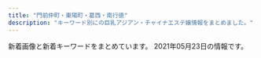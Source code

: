 ```yaml
---
title: "門前仲町・東陽町・葛西・南行徳"
description: "キーワード別にの巨乳アジアン・チャイナエステ嬢情報をまとめました。"
---
```


新着画像と新着キーワードをまとめています。
2021年05月23日の情報です。

<DmmAffiliateIns />
<KeywordTable
  shops={
    [
    {
        "img_links": [
            "http://fuen.iest.info/images/themes/blue/s_staff.png",
            "http://fuen.iest.info/photos/sites/2/2018/12/2018121714525583.jpg",
            "http://fuen.iest.info/images/themes/blue/s_news.png",
            "http://fuen.iest.info/photos/sites/2/2020/07/2020072110520164.jpg",
            "http://fuen.iest.info/images/themes/blue/s_ranking.png",
            "http://fuen.iest.info/images/room2.jpg",
            "http://fuen.iest.info/images/room3.jpg",
            "http://fuen.iest.info/images/themes/blue/s_newface.png",
            "http://fuen.iest.info/images/themes/blue/no2.png",
            "http://fuen.iest.info/images/themes/blue/s_link.png",
            "http://fuen.iest.info/images/themes/blue/r3.jpg",
            "http://fuen.iest.info/images/themes/blue/line.png",
            "http://fuen.iest.info/images/themes/blue/no1.png",
            "http://fuen.iest.info/photos/sites/2/2020/07/2020072110520047.jpg",
            "http://fuen.iest.info/photos/sites/2/2020/07/2020072110515835.jpg",
            "http://fuen.iest.info/images/room1.jpg",
            "http://fuen.iest.info/images/themes/blue/s_pickup.png",
            "http://fuen.iest.info/images/themes/blue/s_zysx.png",
            "http://fuen.iest.info/images/themes/blue/mobile.jpg",
            "http://fuen.iest.info/images/room4.jpg",
            "http://fuen.iest.info/photos/sites/2/2020/07/2020072110515940.jpg",
            "http://fuen.iest.info/photos/sites/2/2020/07/2020072110520042.jpg"
        ],
        "url": "http://fuen.iest.info/",
        "station": "\u845b\u897f\u99c5\u897f\u53e3",
        "name": "\u98a8\u7e01",
        "keywords": {
            "87": 6,
            "85": 11,
            "86": 5,
            "88": 6,
            "D": 16,
            "E": 12,
            "C": 21
        }
    },
    {
        "name": "Shamballa\uff5e\u30b7\u30e3\u30f3\u30d0\u30e9",
        "keywords": {},
        "station": "\u7be0\u5d0e\u99c5\u5317\u53e3",
        "img_links": [],
        "url": "http://hi-msg.com/shamballa/"
    },
    {
        "name": "\u3084\u3059\u3089\u304e",
        "img_links": [
            "http://akien.work/fengjing2.jpg",
            "http://akien.work/jiejing3.jpg",
            "http://akien.work/jiejing6.jpg",
            "http://akien.work/head_4_4332_1544580584784110.jpg",
            "http://akien.work/head_1_4332_15445805847677.jpg",
            "http://akien.work/jiejing5.jpg",
            "http://akien.work/6.jpeg",
            "http://akien.work/head_2_4332_1544580584367843.jpg",
            "http://akien.work/staff_7559_1547886875744350.jpg",
            "http://akien.work/staff_7170_1544625837499078_1.jpg",
            "http://akien.work/staff_7170_1544625837499078.jpg",
            "http://akien.work/ditu.jpg",
            "http://akien.work/jiejing4.jpg",
            "http://akien.work/jiejing1.jpg",
            "http://akien.work/5.jpeg",
            "http://akien.work/jiejing2.jpg"
        ],
        "url": "http://akien.work/",
        "station": "\u8239\u5800\u99c5\u5317\u53e3",
        "keywords": {}
    },
    {
        "station": "\u884c\u5fb3\u99c5\u5317\u53e3",
        "keywords": {
            "F": 74,
            "E": 6,
            "G": 1,
            "\u30bb\u30af\u30b7\u30fc": 72
        },
        "url": "http://es-chinese.info/",
        "name": "Aries \u30a2\u30ea\u30a8\u30b9",
        "img_links": [
            "http://es-chinese.info/wp-content/themes/template-salon2/images/noimg.jpg",
            "http://es-chinese.info/wp-content/uploads/2020/12/haruxd1_\u526f\u672c-500x750.jpg",
            "http://es-chinese.info/wp-content/uploads/2021/05/sakixd2_\u526f\u672c-500x750.jpg",
            "http://es-chinese.info/wp-content/uploads/2020/04/hina1_\u526f\u672c-500x750.jpg",
            "http://es-chinese.info/wp-content/uploads/2021/01/aoyixd3_\u526f\u672c.jpg",
            "http://es-chinese.info/wp-content/uploads/2020/11/mayixd2_\u526f\u672c.jpg",
            "http://es-chinese.info/wp-content/uploads/2020/09/hare1_\u526f\u672c-500x750.jpg",
            "http://es-chinese.info/wp-content/uploads/2021/01/eri1_\u526f\u672c-752x1024.jpg",
            "http://es-chinese.info/wp-content/uploads/2021/04/miyukixd5_\u526f\u672c-500x750.jpg",
            "http://es-chinese.info/wp-content/uploads/2021/01/aoyixd5_\u526f\u672c.jpg",
            "http://es-chinese.info/wp-content/uploads/2020/11/akanexd5_\u526f\u672c-745x1024.jpg",
            "http://es-chinese.info/wp-content/uploads/2020/09/sana_\u526f\u672c-212x300.jpg",
            "http://es-chinese.info/wp-content/uploads/2020/11/akanexd5_\u526f\u672c-500x750.jpg",
            "http://es-chinese.info/wp-content/uploads/2021/04/miyukixd5_\u526f\u672c.jpg",
            "http://es-chinese.info/wp-content/themes/template-salon2/images/bnr.jpg",
            "http://es-chinese.info/wp-content/uploads/2021/02/mireyixd3_\u526f\u672c-500x750.jpg",
            "http://es-chinese.info/wp-content/uploads/2019/12/WeChat-Image_20191207140959.jpg",
            "http://es-chinese.info/wp-content/uploads/2020/11/ayimixd3_\u526f\u672c-169x300.jpg",
            "http://es-chinese.info/wp-content/uploads/2020/11/mayixd2_\u526f\u672c-552x1024.jpg",
            "http://es-chinese.info/wp-content/uploads/2021/01/aoyixd3_\u526f\u672c-500x750.jpg",
            "http://es-chinese.info/wp-content/uploads/2020/11/mayixd1_\u526f\u672c_\u526f\u672c-165x300.jpg",
            "http://es-chinese.info/wp-content/uploads/2019/12/WeChat-Image_20191207141003.jpg",
            "http://es-chinese.info/wp-content/uploads/2020/09/sana_\u526f\u672c-500x750.jpg",
            "http://es-chinese.info/wp-content/uploads/2021/01/aoyixd4_\u526f\u672c-212x300.jpg",
            "http://es-chinese.info/wp-content/uploads/2021/02/mireyixd3_\u526f\u672c-221x300.jpg",
            "http://es-chinese.info/wp-content/uploads/2020/11/yukina1_\u526f\u672c-212x300.jpg",
            "http://es-chinese.info/wp-content/uploads/2020/12/haruxd2_\u526f\u672c-169x300.jpg",
            "http://es-chinese.info/wp-content/uploads/2020/01/aya4_\u526f\u672c-500x750.jpg",
            "http://es-chinese.info/wp-content/uploads/2021/02/mireyixd4_\u526f\u672c.jpg",
            "http://es-chinese.info/wp-content/uploads/2021/01/eri2_\u526f\u672c-228x300.jpg",
            "http://es-chinese.info/wp-content/uploads/2021/05/sakixd2_\u526f\u672c.jpg",
            "http://es-chinese.info/wp-content/uploads/2020/11/mayixd1_\u526f\u672c_\u526f\u672c.jpg",
            "http://es-chinese.info/wp-content/themes/template-salon2/images/header-tel.png",
            "http://es-chinese.info/wp-content/uploads/2021/01/eri1_\u526f\u672c-500x750.jpg",
            "http://es-chinese.info/wp-content/uploads/2020/11/yukina2_\u526f\u672c.jpg",
            "http://es-chinese.info/wp-content/uploads/2021/04/miyukixd6_\u526f\u672c.jpg",
            "http://es-chinese.info/wp-content/uploads/2020/11/mayixd1_\u526f\u672c_\u526f\u672c-500x750.jpg",
            "http://es-chinese.info/wp-content/uploads/2020/11/yukina1_\u526f\u672c-500x750.jpg",
            "http://es-chinese.info/wp-content/uploads/2021/02/mireyixd1_\u526f\u672c.jpg",
            "http://es-chinese.info/wp-content/uploads/2021/05/tomikaxd2_\u526f\u672c-212x300.jpg",
            "http://es-chinese.info/wp-content/uploads/2020/09/ayimixd_\u526f\u672c-1-577x1024.jpg",
            "http://es-chinese.info/wp-content/uploads/2020/11/yukina1_\u526f\u672c.jpg",
            "http://es-chinese.info/wp-content/uploads/2020/12/haruxd1_\u526f\u672c-169x300.jpg",
            "http://es-chinese.info/wp-content/uploads/2021/02/mireyixd3_\u526f\u672c.jpg",
            "http://es-chinese.info/wp-content/uploads/2021/01/aoyixd5_\u526f\u672c-212x300.jpg",
            "http://es-chinese.info/wp-content/uploads/2021/02/mireyixd4_\u526f\u672c-216x300.jpg",
            "http://es-chinese.info/wp-content/uploads/2020/11/akane6_\u526f\u672c-162x300.jpg",
            "http://es-chinese.info/wp-content/uploads/2020/11/yukina2_\u526f\u672c-209x300.jpg",
            "http://es-chinese.info/wp-content/uploads/2021/05/tomikaxd1_\u526f\u672c-212x300.jpg",
            "http://es-chinese.info/wp-content/uploads/2021/04/miyukixd6_\u526f\u672c-500x750.jpg",
            "http://es-chinese.info/wp-content/uploads/2021/05/tomikaxd2_\u526f\u672c.jpg",
            "http://es-chinese.info/wp-content/uploads/2021/02/mireyixd1_\u526f\u672c-500x750.jpg",
            "http://es-chinese.info/wp-content/uploads/2020/12/haruxd1_\u526f\u672c-576x1024.jpg",
            "http://es-chinese.info/wp-content/uploads/2020/11/mayixd2_\u526f\u672c-500x750.jpg",
            "http://es-chinese.info/wp-content/uploads/2021/05/tomikaxd2_\u526f\u672c-500x750.jpg",
            "http://es-chinese.info/wp-content/uploads/2020/11/yukina2_\u526f\u672c-500x750.jpg",
            "http://es-chinese.info/wp-content/uploads/2019/12/WeChat-Image_20191207141010-768x1024.jpg",
            "http://es-chinese.info/wp-content/uploads/2019/12/WeChat-Image_20191207141006-768x1024.jpg",
            "http://es-chinese.info/wp-content/themes/template-salon2/images/main1.jpg",
            "http://es-chinese.info/wp-content/uploads/2021/01/eri1_\u526f\u672c-220x300.jpg",
            "http://es-chinese.info/wp-content/uploads/2020/11/mayixd2_\u526f\u672c-162x300.jpg",
            "http://es-chinese.info/wp-content/uploads/2021/04/miyukixd5_\u526f\u672c-225x300.jpg",
            "http://es-chinese.info/wp-content/uploads/2020/09/hare1_\u526f\u672c-169x300.jpg",
            "http://es-chinese.info/wp-content/uploads/2021/02/mireyixd4_\u526f\u672c-500x750.jpg",
            "http://es-chinese.info/wp-content/uploads/2021/01/aoyixd5_\u526f\u672c-500x750.jpg",
            "http://es-chinese.info/wp-content/uploads/2020/09/ayimixd_\u526f\u672c-1-169x300.jpg",
            "http://es-chinese.info/wp-content/uploads/2020/11/sayumixd1_\u526f\u672c-500x750.jpg",
            "http://es-chinese.info/wp-content/uploads/2020/09/ayimixd_\u526f\u672c-1-500x750.jpg"
        ]
    },
    {
        "img_links": [],
        "url": "https://lovelove.ests.jp/",
        "name": "LOVE LOVE",
        "station": "\u845b\u897f\u99c5\u5730\u4e0b\u9244\u535a\u7269\u9928\u53e3",
        "keywords": {}
    },
    {
        "url": "http://www.mens-royal.com/",
        "name": "Royal\uff5e\u30ed\u30a4\u30e4\u30eb\uff5e",
        "station": "\u845b\u897f\u99c5\u897f\u53e3",
        "img_links": [
            "http://www.mens-royal.com/files/057.jpg",
            "http://www.mens-royal.com/images/top01.jpg",
            "http://www.mens-royal.com/images/girl-z2.jpg",
            "http://www.mens-royal.com/files/057-02.jpg",
            "http://www.mens-royal.com/images/s_pick.png",
            "http://www.mens-royal.com/images/room4.jpg",
            "http://www.mens-royal.com/files/071.jpg",
            "http://www.mens-royal.com/files/071-02.jpg",
            "http://www.mens-royal.com/images/s_staff.png",
            "http://www.mens-royal.com/files/063.jpg",
            "http://www.mens-royal.com/images/link/koko_200x40.png",
            "http://www.mens-royal.com/files/063-02.jpg",
            "http://www.mens-royal.com/files/067.jpg",
            "http://www.mens-royal.com/files/067-02.jpg",
            "http://www.mens-royal.com/images/s_news.png",
            "http://www.mens-royal.com/files/072.jpg",
            "http://www.mens-royal.com/images/room1.jpg",
            "http://www.mens-royal.com/images/girl-z1.jpg",
            "http://www.mens-royal.com/images/top02.jpg",
            "http://www.mens-royal.com/images/s_mobile.png",
            "http://www.mens-royal.com/files/042.jpg",
            "http://www.mens-royal.com/images/room2.jpg",
            "http://www.mens-royal.com/images/mobile.jpg",
            "http://www.mens-royal.com/images/s_link.png",
            "http://www.mens-royal.com/files/042-02.jpg",
            "http://www.mens-royal.com/images/room3.jpg",
            "http://www.mens-royal.com/images/nbj3.jpg",
            "http://www.mens-royal.com/files/072-02.jpg"
        ],
        "keywords": {
            "E": 4,
            "D": 2,
            "88": 8,
            "84": 2,
            "87": 2,
            "C": 16,
            "F": 4
        }
    },
    {
        "name": "\u685c\u8272",
        "url": "http://sakurairo.msa.jp/",
        "station": "\u884c\u5fb3\u99c5\u5357\u53e3",
        "img_links": [
            "http://sakurairo.msa.jp/images/home/index_a.png",
            "http://sakurairo.msa.jp/images/home/index_b.png",
            "http://sakurairo.msa.jp/images/staff/staff_02d.jpg",
            "http://sakurairo.msa.jp/images/top/top_01.jpg",
            "http://sakurairo.msa.jp/images/staff/staff_01.png",
            "http://sakurairo.msa.jp/images/top/top_03.jpg",
            "http://sakurairo.msa.jp/images/home/index_05.png",
            "http://sakurairo.msa.jp/images/home/index_17.png",
            "http://sakurairo.msa.jp/images/top_flash_02.jpg",
            "http://sakurairo.msa.jp/images/home/index_14.png",
            "http://sakurairo.msa.jp/images/home/index_12.png",
            "http://sakurairo.msa.jp/images/home/index_09.png",
            "http://sakurairo.msa.jp/images/headerParts01.png",
            "http://sakurairo.msa.jp/images/page_top.png",
            "http://sakurairo.msa.jp/images/top_flash_01.jpg",
            "http://sakurairo.msa.jp/images/home/index_10.png",
            "http://sakurairo.msa.jp/images/staff/staff_03d.jpg",
            "http://sakurairo.msa.jp/images/staff/staff_01d.jpg",
            "http://sakurairo.msa.jp/images/home/index_tel.png",
            "http://sakurairo.msa.jp/images/home/index_15.png",
            "http://sakurairo.msa.jp/images/top/top_08.png",
            "http://sakurairo.msa.jp/images/top/top_02.jpg",
            "http://sakurairo.msa.jp/images/top/top_06.jpg",
            "http://sakurairo.msa.jp/images/home/index_07.png",
            "http://sakurairo.msa.jp/images/home/top.jpg",
            "http://sakurairo.msa.jp/images/home/campaign_01.jpg",
            "http://sakurairo.msa.jp/images/home/campaign_02.jpg",
            "http://sakurairo.msa.jp/images/home/index_c.png",
            "http://sakurairo.msa.jp/images/home/index_11.png",
            "http://sakurairo.msa.jp/images/home/index_13.png",
            "http://sakurairo.msa.jp/images/staff/staff_04d.jpg",
            "http://sakurairo.msa.jp/images/home/index_01.png",
            "http://sakurairo.msa.jp/images/top_01.png",
            "http://sakurairo.msa.jp/images/home/index_19.png",
            "http://sakurairo.msa.jp/images/staff/staff_03.png",
            "http://sakurairo.msa.jp/images/staff/staff_07e.jpg",
            "http://sakurairo.msa.jp/images/top_02.png",
            "http://sakurairo.msa.jp/images/top/top_04.jpg",
            "http://sakurairo.msa.jp/images/top_04.png",
            "http://sakurairo.msa.jp/images/home/index_d.png",
            "http://sakurairo.msa.jp/images/top/top_05.jpg",
            "http://sakurairo.msa.jp/images/home/index_06.png"
        ],
        "keywords": {
            "C": 1,
            "84": 1,
            "85": 2,
            "D": 3,
            "86": 1
        }
    },
    {
        "keywords": {},
        "url": "http://k-este.info/",
        "station": "\u897f\u845b\u897f\u99c5\u5317\u53e3",
        "img_links": [],
        "name": "\u30b9\u30a4\u30fc\u30c8\u30cf\u30fc\u30c8"
    },
    {
        "name": "\u30b3\u30b3\u30a2",
        "url": "http://aphrodite-est.xyz/",
        "keywords": {
            "85": 2,
            "E": 3,
            "D": 4,
            "86": 7,
            "C": 2
        },
        "station": "\u884c\u5fb3\u99c5\u5357\u53e3",
        "img_links": [
            "http://aphrodite-est.xyz/img/cg06.png",
            "http://aphrodite-est.xyz/img/nav-005.png",
            "http://aphrodite-est.xyz/img/no.png",
            "http://aphrodite-est.xyz/img/cg03.png",
            "http://aphrodite-est.xyz/img/cg04.png",
            "http://aphrodite-est.xyz/img/stb.jpg",
            "http://aphrodite-est.xyz/img/nav-003.png",
            "http://aphrodite-est.xyz/img/cg07.png",
            "http://aphrodite-est.xyz/img/nav-004.png",
            "http://aphrodite-est.xyz/img/tel.png",
            "http://aphrodite-est.xyz/img/top01.png",
            "http://aphrodite-est.xyz/img/nav-002.png",
            "http://aphrodite-est.xyz/img/cg05.png",
            "http://aphrodite-est.xyz/img/stt.jpg",
            "http://aphrodite-est.xyz/img/cg08.png",
            "http://aphrodite-est.xyz/img/cg09.png",
            "http://aphrodite-est.xyz/img/cg01.png",
            "http://aphrodite-est.xyz/img/nav-006.png",
            "http://aphrodite-est.xyz/img/cg02.png",
            "http://aphrodite-est.xyz/img/nav-001.png"
        ]
    },
    {
        "name": "\u68ee\u306e\u5bb6",
        "url": "http://arm-salon.com/",
        "img_links": [
            "http://arm-salon.com/staff/momo/01.jpg",
            "http://arm-salon.com/pic/top.png",
            "http://arm-salon.com/staff/hana/01mb.jpg",
            "http://arm-salon.com/staff/sizuka/01mb.jpg",
            "http://arm-salon.com/pic/head.png",
            "http://arm-salon.com/staff/kana/01.jpg",
            "http://arm-salon.com/img/att.png",
            "http://arm-salon.com/staff/mika/01.jpg",
            "http://arm-salon.com/img/ttl_mobile.png",
            "http://arm-salon.com/staff/aya/01.jpg",
            "http://arm-salon.com/staff/kana/01mb.jpg",
            "http://arm-salon.com/staff/yuna/01mb.jpg",
            "http://arm-salon.com/staff/yuna/01.jpg",
            "http://arm-salon.com/img/ttl_staff.png",
            "http://arm-salon.com/i/files/homeimg.jpg",
            "http://arm-salon.com/staff/mika/01mb.jpg",
            "http://arm-salon.com/staff/sizuka/01.jpg",
            "http://arm-salon.com/staff/yumi/01.jpg",
            "http://arm-salon.com/staff/momo/01mb.jpg",
            "http://arm-salon.com/staff/aya/01mb.jpg",
            "http://arm-salon.com/staff/yumi/01mb.jpg",
            "http://arm-salon.com/staff/hana/01.jpg"
        ],
        "keywords": {
            "C": 17
        },
        "station": "\u897f\u845b\u897f\u99c5\u5317\u53e3"
    },
    {
        "name": "\u3084\u3059\u3089\u304d",
        "station": "\u845b\u897f\u99c5\u535a\u7269\u9928\u53e3",
        "url": "http://k-rlx.com/",
        "keywords": {},
        "img_links": [
            "http://k-rlx.com/images/staff_10.jpg",
            "http://k-rlx.com/images/index_27.jpg",
            "http://k-rlx.com/images/index_04.jpg",
            "http://k-rlx.com/images/index_13.jpg",
            "http://k-rlx.com/images/index_20.jpg",
            "http://k-rlx.com/images/index_25.jpg",
            "http://k-rlx.com/girl/02.jpg",
            "http://k-rlx.com/images/index_07.jpg",
            "http://k-rlx.com/girl/01a.jpg",
            "http://k-rlx.com/images/index_03.jpg",
            "http://k-rlx.com/images/index_08.jpg",
            "http://k-rlx.com/images/index_23.jpg",
            "http://k-rlx.com/images/index_22.jpg",
            "http://k-rlx.com/images/index_31.jpg",
            "http://k-rlx.com/girl/07.jpg",
            "http://k-rlx.com/images/sub_foot.png",
            "http://k-rlx.com/girl/01.jpg",
            "http://k-rlx.com/images/index_26.jpg",
            "http://k-rlx.com/images/index_01.jpg",
            "http://k-rlx.com/images/index_02.jpg",
            "http://k-rlx.com/images/index_14.jpg",
            "http://k-rlx.com/images/info_10.jpg",
            "http://k-rlx.com/images/rec_11.jpg",
            "http://k-rlx.com/images/index_32.jpg",
            "http://k-rlx.com/images/index_17.jpg",
            "http://k-rlx.com/images/index_28.jpg",
            "http://k-rlx.com/images/index_10.jpg",
            "http://k-rlx.com/images/index_16.jpg",
            "http://k-rlx.com/images/index_30.jpg",
            "http://k-rlx.com/girl/00.jpg",
            "http://k-rlx.com/girl/06.jpg",
            "http://k-rlx.com/girl/03.jpg",
            "http://k-rlx.com/images/info_11.jpg",
            "http://k-rlx.com/images/rec_10.jpg",
            "http://k-rlx.com/images/index_12.jpg",
            "http://k-rlx.com/images/index_05.jpg",
            "http://k-rlx.com/images/index_15.jpg",
            "http://k-rlx.com/images/index_21.jpg",
            "http://k-rlx.com/images/index_29.jpg",
            "http://k-rlx.com/images/index_09.jpg",
            "http://k-rlx.com/girl/05.jpg",
            "http://k-rlx.com/images/index_24.jpg",
            "http://k-rlx.com/girl/04.jpg",
            "http://k-rlx.com/images/index_06.jpg"
        ]
    },
    {
        "name": "\u884c\u5fb3\u5b66\u5712",
        "url": "http://gakuen.xyz.mn/",
        "keywords": {
            "G": 2,
            "F": 4,
            "D": 10,
            "E": 2
        },
        "station": "\u884c\u5fb3\u99c5\u5357\u53e3",
        "img_links": [
            "http://gakuen.xyz.mn/images/top.jpg",
            "http://gakuen.xyz.mn/images/mobile.jpg",
            "http://gakuen.xyz.mn/images/s_link.jpg",
            "http://gakuen.xyz.mn/photos/sites/71/2019/10/2019101811500268.jpg",
            "http://gakuen.xyz.mn/photos/sites/71/2020/06/2020062110420119.jpg",
            "http://gakuen.xyz.mn/photos/sites/71/2019/09/2019092719211544.jpg",
            "http://gakuen.xyz.mn/photos/sites/71/2019/10/2019102816572380.jpg",
            "http://gakuen.xyz.mn/images/news1.jpg",
            "http://gakuen.xyz.mn/photos/sites/71/2021/04/2021042810263779.jpg",
            "http://gakuen.xyz.mn/photos/sites/71/2021/04/2021040917170299-e1617956231868.jpeg",
            "http://gakuen.xyz.mn/photos/sites/71/2019/11/2019111517040618.jpg",
            "http://gakuen.xyz.mn/images/1.jpg",
            "http://gakuen.xyz.mn/photos/sites/71/2021/04/2021041917464125-e1618822013542.jpeg",
            "http://gakuen.xyz.mn/photos/sites/71/2020/11/2020112517584561.jpg",
            "http://gakuen.xyz.mn/images/staff_bj3.jpg",
            "http://gakuen.xyz.mn/images/g8.jpg",
            "http://gakuen.xyz.mn/photos/sites/71/2021/04/2021042719583960-e1619521127868.jpeg",
            "http://gakuen.xyz.mn/photos/sites/71/2020/02/2020022618290662.jpg",
            "http://gakuen.xyz.mn/images/g3.jpg",
            "http://gakuen.xyz.mn/images/g15.jpg",
            "http://gakuen.xyz.mn/images/s_cosplay.jpg",
            "http://gakuen.xyz.mn/photos/sites/71/2021/05/2021052120233061-e1621596219264.jpeg",
            "http://gakuen.xyz.mn/images/info2.jpg",
            "http://gakuen.xyz.mn/images/g13.jpg",
            "http://gakuen.xyz.mn/images/g16.jpg",
            "http://gakuen.xyz.mn/images/g7.jpg",
            "http://gakuen.xyz.mn/photos/sites/71/2020/10/2020102412595563.jpg",
            "http://gakuen.xyz.mn/photos/sites/71/2019/12/2019120817483319.jpg",
            "http://gakuen.xyz.mn/photos/sites/71/2021/05/2021050319020862-e1620036139572.jpeg",
            "http://gakuen.xyz.mn/photos/sites/71/2021/01/2021011516005173.jpeg",
            "http://gakuen.xyz.mn/photos/sites/71/2020/03/2020030915313184.jpeg",
            "http://gakuen.xyz.mn/images/s_staff.jpg",
            "http://gakuen.xyz.mn/photos/sites/71/2020/08/2020081616440837.jpg",
            "http://gakuen.xyz.mn/images/g17.jpg",
            "http://gakuen.xyz.mn/photos/sites/71/2019/10/2019102420321841.jpg",
            "http://gakuen.xyz.mn/photos/sites/71/2019/12/2019121619230170.jpg",
            "http://gakuen.xyz.mn/photos/sites/71/2020/07/2020072818553775.jpg",
            "http://gakuen.xyz.mn/photos/sites/71/2021/04/2021040917371526.jpg",
            "http://gakuen.xyz.mn/photos/sites/71/2020/03/2020032610084881.jpg",
            "http://gakuen.xyz.mn/photos/sites/71/2020/02/2020022210241571.jpg",
            "http://gakuen.xyz.mn/images/pick.jpg",
            "http://gakuen.xyz.mn/images/info.jpg",
            "http://gakuen.xyz.mn/images/2.jpg",
            "http://gakuen.xyz.mn/images/g1.jpg",
            "http://gakuen.xyz.mn/photos/sites/71/2020/11/2020111416130515.jpg",
            "http://gakuen.xyz.mn/photos/sites/71/2020/02/2020020317060366.jpg",
            "http://gakuen.xyz.mn/photos/sites/71/2021/05/2021050715571489.jpg",
            "http://gakuen.xyz.mn/photos/sites/71/2019/10/2019101811390877.jpg",
            "http://gakuen.xyz.mn/photos/sites/71/2020/01/2020010713430218.jpg",
            "http://gakuen.xyz.mn/photos/sites/71/2020/09/2020092819121522.jpg",
            "http://gakuen.xyz.mn/photos/sites/71/2020/02/2020020317175855.jpg",
            "http://gakuen.xyz.mn/images/g2.jpg",
            "http://gakuen.xyz.mn/photos/sites/71/2021/04/2021041917552189.jpg",
            "http://gakuen.xyz.mn/photos/sites/71/2019/09/2019092719211853.jpg",
            "http://gakuen.xyz.mn/photos/sites/71/2020/04/2020040816463188.jpg",
            "http://gakuen.xyz.mn/photos/sites/71/2020/12/2020122014304059.jpg",
            "http://gakuen.xyz.mn/photos/sites/71/2020/02/2020021414323643.jpg",
            "http://gakuen.xyz.mn/photos/sites/71/2020/01/2020011015294716.jpg",
            "http://gakuen.xyz.mn/photos/sites/71/2020/06/2020061015582330.jpg",
            "http://gakuen.xyz.mn/photos/sites/71/2021/04/2021040917343160.jpg",
            "http://gakuen.xyz.mn/images/g10.jpg"
        ]
    },
    {
        "keywords": {
            "89": 6,
            "E": 6,
            "87": 36,
            "88": 6,
            "G": 12,
            "C": 6,
            "D": 24
        },
        "img_links": [
            "http://www.iyashinomori.mensest.com/images/side_link02.png",
            "http://www.iyashinomori.mensest.com/files/005-02.jpg",
            "http://www.iyashinomori.mensest.com/images/sw_tel.png",
            "http://www.iyashinomori.mensest.com/images/side_link03.png",
            "http://www.iyashinomori.mensest.com/files/007.jpg",
            "http://www.iyashinomori.mensest.com/images/sp_btn_interior.png",
            "http://www.iyashinomori.mensest.com/images/shop/shop03.jpg",
            "http://www.iyashinomori.mensest.com/images/shop/shop01.jpg",
            "http://www.iyashinomori.mensest.com/files/003-02.jpg",
            "http://www.iyashinomori.mensest.com/files/005.jpg",
            "http://www.iyashinomori.mensest.com/files/003.jpg",
            "http://www.iyashinomori.mensest.com/images/sw_home.png",
            "http://www.iyashinomori.mensest.com/images/shop/shop04.jpg",
            "http://www.iyashinomori.mensest.com/images/side_link01.png",
            "http://www.iyashinomori.mensest.com/files/002.jpg",
            "http://www.iyashinomori.mensest.com/files/002-02.jpg",
            "http://www.iyashinomori.mensest.com/files/006-02.jpg",
            "http://www.iyashinomori.mensest.com/images/sp_btn_tel.png",
            "http://www.iyashinomori.mensest.com/files/006.jpg",
            "http://www.iyashinomori.mensest.com/images/mainimg01.png",
            "http://www.iyashinomori.mensest.com/images/shop/shop02.jpg",
            "http://www.iyashinomori.mensest.com/files/001.jpg",
            "http://www.iyashinomori.mensest.com/files/004-02.jpg",
            "http://www.iyashinomori.mensest.com/images/mainimg01_sp.png",
            "http://www.iyashinomori.mensest.com/files/007-02.jpg",
            "http://www.iyashinomori.mensest.com/files/004.jpg",
            "http://www.iyashinomori.mensest.com/files/008-02.jpg",
            "http://www.iyashinomori.mensest.com/files/001-02.jpg",
            "http://www.iyashinomori.mensest.com/files/008.jpg"
        ],
        "url": "http://www.iyashinomori.mensest.com/",
        "name": "\u7652\u3057\u306e\u68ee",
        "station": "\u845b\u897f\u99c5\u5730\u4e0b\u9244\u535a\u7269\u9928\u53e3"
    },
    {
        "keywords": {
            "\u4e73": 1
        },
        "name": "MINAEN",
        "url": "https://277025115.wixsite.com/mysite-1/",
        "img_links": [
            "https://static.wixstatic.com/media/0e987e_04865866db29405f837253bbbb514370~mv2.jpg",
            "https://static.wixstatic.com/media/0e987e_1b192f7e81e74112b0226c8e6a717c8f~mv2.jpg",
            "https://static.wixstatic.com/media/0e987e_8079ae0f0d664248b7ef2ee6dda92782~mv2.png",
            "https://static.wixstatic.com/media/0e987e_66dae9fff67a4a7a8ae0dc9e20f796f8~mv2.png",
            "https://static.wixstatic.com/media/0e987e_cfdd0d64f4194102b1b5e79b9f13ab93~mv2_d_3225_2419_s_4_2.jpg",
            "https://static.wixstatic.com/media/0e987e_88bebfebb7174ba7b6cbf72e7d9319e7~mv2.jpeg",
            "https://static.wixstatic.com/media/41d000_8ebb7d13d81ea4139c54644b997e8076.png",
            "https://static.wixstatic.com/media/1fd55af04cc9e233f6ca4e29b72ebb00.png",
            "https://static.wixstatic.com/media/0e987e_4eea8036a1684d93b818072fe6423fa4~mv2.jpg",
            "https://static.wixstatic.com/media/0e987e_64a2635496c2491d87b7a6c3e2a3199f~mv2.png",
            "https://static.wixstatic.com/media/0e987e_1679ce0bb843404cba048e3d4a181a6c~mv2_d_2207_3225_s_2.jpg",
            "https://static.wixstatic.com/media/0e987e_a1b224f50322408086988edc5198b273~mv2.jpg",
            "https://static.wixstatic.com/media/0e987e_f81114d4a5824d15974d25ecb4b8bdf0~mv2.png",
            "https://static.wixstatic.com/media/0e987e_ecd7951dee7f42ee8d19da6acf10e545~mv2.png"
        ],
        "station": "\u7be0\u5d0e\u99c5\u897f\u53e3"
    },
    {
        "station": "\u884c\u5fb3\u99c5",
        "keywords": {},
        "url": "http://hi-msg.com/mi/",
        "img_links": [
            "http://hi-msg.com/mi/img/p-7.jpg",
            "http://hi-msg.com/mi/img/p-1.jpg",
            "http://hi-msg.com/mi/img/p-10.jpg",
            "http://hi-msg.com/mi/img/p-8.jpg",
            "http://hi-msg.com/mi/img/p-4.jpg",
            "http://hi-msg.com/mi/img/fla-1.jpg",
            "http://hi-msg.com/mi/img/botton.jpg",
            "http://hi-msg.com/mi/img/osirase_t.jpg",
            "http://hi-msg.com/mi/img/p-2.jpg",
            "http://hi-msg.com/mi/img/p-9.jpg",
            "http://hi-msg.com/mi/img/p-3.jpg",
            "http://hi-msg.com/mi/img/p-5.jpg",
            "http://hi-msg.com/mi/img/p-6.jpg",
            "http://hi-msg.com/mi/img/no.png",
            "http://hi-msg.com/mi/img/fla.jpg",
            "http://hi-msg.com/mi/img/staff-list-top.jpg",
            "http://hi-msg.com/mi/img/p-00.jpg"
        ],
        "name": "\u7f8e"
    },
    {
        "name": "\u6e29\u3082\u308a",
        "url": "http://www.nuku-mori.xyz/",
        "keywords": {
            "C": 6
        },
        "station": "\u6771\u967d\u753a\u99c51\u756a\u51fa\u53e3",
        "img_links": [
            "http://www.nuku-mori.xyz/images/staff/2/ami.jpg",
            "http://www.nuku-mori.xyz/images/index-take_02.jpg",
            "http://www.nuku-mori.xyz/images/staff/2/mika.jpg",
            "http://www.nuku-mori.xyz/images/index-take_06.jpg",
            "http://www.nuku-mori.xyz/images/nav/index-t_staff.jpg",
            "http://www.nuku-mori.xyz/images/index-take_17.jpg",
            "http://www.nuku-mori.xyz/images/index-take_09.jpg",
            "http://www.nuku-mori.xyz/pad/off.jpg",
            "http://www.nuku-mori.xyz/images/index-take_13.jpg",
            "http://www.nuku-mori.xyz/images/staff/2/nana.jpg",
            "http://www.nuku-mori.xyz/images/staff/2/yuki2.jpg",
            "http://www.nuku-mori.xyz/images/staff/yuri.jpg",
            "http://www.nuku-mori.xyz/images/index-take_12.jpg",
            "http://www.nuku-mori.xyz/images/index-take_07.jpg",
            "http://www.nuku-mori.xyz/images/nav/c-nav-sys.jpg",
            "http://www.nuku-mori.xyz/images/index-take_21.jpg",
            "http://www.nuku-mori.xyz/images/sys.jpg",
            "http://www.nuku-mori.xyz/images/nav/c-nav-info.jpg"
        ]
    },
    {
        "station": "\u884c\u5fb3\u99c5",
        "img_links": [
            "http://blue-est.xyz/images/h1.jpg",
            "http://blue-est.xyz/images/mla.jpg",
            "http://blue-est.xyz/images/laki.jpg",
            "http://blue-est.xyz/images/g0.jpg",
            "http://blue-est.xyz/images/ggg.jpg",
            "http://blue-est.xyz/images/pickt.png",
            "http://blue-est.xyz/images/lisa.jpg",
            "http://blue-est.xyz/images/ayk.jpg",
            "http://blue-est.xyz/images/na.jpg",
            "http://blue-est.xyz/images/g7.jpg",
            "http://blue-est.xyz/images/mm.jpg",
            "http://blue-est.xyz/images/y.jpg",
            "http://blue-est.xyz/images/saki.jpg",
            "http://blue-est.xyz/images/h2.jpg",
            "http://blue-est.xyz/images/g6.jpg",
            "http://blue-est.xyz/images/g4.jpg",
            "http://blue-est.xyz/images/g101.jpg",
            "http://blue-est.xyz/images/nana.jpg",
            "http://blue-est.xyz/images/top.png",
            "http://blue-est.xyz/images/mimi.jpg",
            "http://blue-est.xyz/images/kaori.jpg",
            "http://blue-est.xyz/images/g1.jpg",
            "http://blue-est.xyz/images/aya.jpg",
            "http://blue-est.xyz/images/miyu.jpg",
            "http://blue-est.xyz/images/tite-staff.png",
            "http://blue-est.xyz/images/r01.jpg",
            "http://blue-est.xyz/images/moe.jpg",
            "http://blue-est.xyz/images/g5.jpg",
            "http://blue-est.xyz/images/g9.jpg",
            "http://blue-est.xyz/images/g8.jpg",
            "http://blue-est.xyz/images/my.jpg",
            "http://blue-est.xyz/images/gat.png",
            "http://blue-est.xyz/images/mobile.png",
            "http://blue-est.xyz/images/lili.jpg",
            "http://blue-est.xyz/images/sr.jpg",
            "http://blue-est.xyz/images/g18.jpg",
            "http://blue-est.xyz/images/runa.jpg",
            "http://blue-est.xyz/images/r02.jpg",
            "http://blue-est.xyz/images/ayi.jpg",
            "http://blue-est.xyz/images/mina.jpg",
            "http://blue-est.xyz/images/newt.png",
            "http://blue-est.xyz/images/momo.jpg",
            "http://blue-est.xyz/images/hana.jpg",
            "http://blue-est.xyz/images/lie.jpg",
            "http://blue-est.xyz/images/nnm.jpg"
        ],
        "name": "Angel Islands",
        "keywords": {
            "85": 1,
            "C": 7,
            "E": 1
        },
        "url": "http://blue-est.xyz/"
    },
    {
        "keywords": {},
        "url": "http://treat-relax.com/",
        "img_links": [
            "http://treat-relax.com/staff/nana/01.jpg",
            "http://treat-relax.com/staff/koko/02.jpg",
            "http://treat-relax.com/staff/mei/01.jpg",
            "http://treat-relax.com/css/staff/up.jpg",
            "http://treat-relax.com/staff/anna/01.jpg",
            "http://treat-relax.com/staff/ami/02.jpg",
            "http://treat-relax.com/css/top-left0001.jpg",
            "http://treat-relax.com/css/nav/nav-004.jpg",
            "http://treat-relax.com/css/top02.jpg",
            "http://treat-relax.com/css/top-left02.jpg",
            "http://treat-relax.com/staff/koko/01.jpg",
            "http://treat-relax.com/staff/mei/02.jpg",
            "http://treat-relax.com/staff/ai/01.jpg",
            "http://treat-relax.com/css/nav/nav-005.jpg",
            "http://treat-relax.com/css/nav/nav-006.jpg",
            "http://treat-relax.com/staff/rumi/01.jpg",
            "http://treat-relax.com/css/tel01.png",
            "http://treat-relax.com/staff/anna/02.jpg",
            "http://treat-relax.com/css/nav/nav-003.jpg",
            "http://treat-relax.com/staff/ami/01.jpg",
            "http://treat-relax.com/css/nav/nav-002.jpg",
            "http://treat-relax.com/css/nav/nav-001.jpg",
            "http://treat-relax.com/css/staff/new.jpg",
            "http://treat-relax.com/staff/haru/01.jpg"
        ],
        "station": "\u897f\u845b\u897f\u99c5\u5357\u53e3",
        "name": "\u5929\u4f7f\u306e\u5922"
    },
    {
        "url": "http://www.bestlove.esjp.info/",
        "keywords": {
            "D": 6,
            "C": 2,
            "87": 4,
            "86": 2,
            "88": 2
        },
        "name": "Best Love",
        "station": "\u9580\u524d\u4ef2\u753a\u99c54\u756a\u53e3",
        "img_links": [
            "http://www.bestlove.esjp.info/images/top-left01.jpg",
            "http://www.bestlove.esjp.info/files/004.jpg",
            "http://www.bestlove.esjp.info/files/001.jpg",
            "http://www.bestlove.esjp.info/images/m-left.jpg",
            "http://www.bestlove.esjp.info/images/m-top03.jpg",
            "http://www.bestlove.esjp.info/images/m-head.jpg",
            "http://www.bestlove.esjp.info/images/m-right.jpg",
            "http://www.bestlove.esjp.info/images/m-top-right03.jpg",
            "http://www.bestlove.esjp.info/files/003.jpg",
            "http://www.bestlove.esjp.info/images/call.png",
            "http://www.bestlove.esjp.info/photo_news/upimg/849236066c0874c4c8_0.jpg",
            "http://www.bestlove.esjp.info/files/002.jpg",
            "http://www.bestlove.esjp.info/images/m-top-right01.jpg",
            "http://www.bestlove.esjp.info/images/m-yejiao.jpg",
            "http://www.bestlove.esjp.info/photo_news/upimg/815346098f11be7c09_0.jpg",
            "http://www.bestlove.esjp.info/images/m-top02.jpg",
            "http://www.bestlove.esjp.info/photo_news/upimg/20664608653e38f8a6_0.jpg",
            "http://www.bestlove.esjp.info/images/m-top-right04.jpg",
            "http://www.bestlove.esjp.info/images/m-top-right02.jpg"
        ]
    },
    {
        "url": "http://nymphe-est.net/",
        "img_links": [
            "http://nymphe-est.net/images/main1.jpg",
            "http://nymphe-est.net/images/r3.jpg",
            "http://nymphe-est.net/images/friend.png",
            "http://nymphe-est.net/images/r2.jpg",
            "http://nymphe-est.net/images/staff.png",
            "http://nymphe-est.net/images/esthe1.jpg",
            "http://nymphe-est.net/images/r4.jpg",
            "http://nymphe-est.net/images/blog_002.png",
            "http://nymphe-est.net/images/acc.jpg",
            "http://nymphe-est.net/images/cg02.jpg",
            "http://nymphe-est.net/images/home_002.png",
            "http://nymphe-est.net/images/cg09.jpg",
            "http://nymphe-est.net/images/info.png",
            "http://nymphe-est.net/images/link.png",
            "http://nymphe-est.net/images/main-sp.jpg",
            "http://nymphe-est.net/images/cg12.jpg",
            "http://nymphe-est.net/images/main-sp1.jpg",
            "http://nymphe-est.net/images/cg13.jpg",
            "http://nymphe-est.net/images/sys.jpg",
            "http://nymphe-est.net/images/home.png",
            "http://nymphe-est.net/images/esthe2.jpg",
            "http://nymphe-est.net/images/gallery.png",
            "http://nymphe-est.net/images/clear.png",
            "http://nymphe-est.net/images/cg11.jpg",
            "http://nymphe-est.net/images/header3.png",
            "http://nymphe-est.net/images/esthe3.jpg",
            "http://nymphe-est.net/images/cg10.jpg",
            "http://nymphe-est.net/images/r1.jpg"
        ],
        "name": "\u30a6\u30a4\u30f3\u30b0\uff5eUP",
        "keywords": {
            "86": 6,
            "D": 6
        },
        "station": "\u884c\u5fb3\u99c5"
    },
    {
        "station": "\u845b\u897f\u99c5\u5317\u53e3",
        "keywords": {
            "87": 2,
            "82": 2,
            "D": 4,
            "84": 2,
            "G": 4,
            "E": 4,
            "85": 8,
            "C": 14,
            "90": 2,
            "89": 6,
            "86": 2
        },
        "name": "\u6d77\u306e\u611b",
        "img_links": [
            "http://www.uminoai.esjp.info/files/002-02.jpg",
            "http://www.uminoai.esjp.info/files/003-02.jpg",
            "http://www.uminoai.esjp.info/files/002.jpg",
            "http://www.uminoai.esjp.info/img/top-img03.png",
            "http://www.uminoai.esjp.info/img/call.png",
            "http://www.uminoai.esjp.info/files/006-02.jpg",
            "http://www.uminoai.esjp.info/files/003.jpg",
            "http://www.uminoai.esjp.info/files/015.jpg",
            "http://www.uminoai.esjp.info/files/014-02.jpg",
            "http://www.uminoai.esjp.info/files/011-03.jpg",
            "http://www.uminoai.esjp.info/files/014-03.jpg",
            "http://www.uminoai.esjp.info/files/005-02.jpg",
            "http://www.uminoai.esjp.info/files/006-03.jpg",
            "http://www.uminoai.esjp.info/files/004.jpg",
            "http://www.uminoai.esjp.info/files/007-03.jpg",
            "http://www.uminoai.esjp.info/files/013.jpg",
            "http://www.uminoai.esjp.info/files/005.jpg",
            "http://www.uminoai.esjp.info/files/007-02.jpg",
            "http://www.uminoai.esjp.info/files/007.jpg",
            "http://www.uminoai.esjp.info/files/002-03.jpg",
            "http://www.uminoai.esjp.info/files/015-02.jpg",
            "http://www.uminoai.esjp.info/files/001.jpg",
            "http://www.uminoai.esjp.info/photo_news/upimg/26042605d76044c4a6_0.jpg",
            "http://www.uminoai.esjp.info/files/004-02.jpg",
            "http://www.uminoai.esjp.info/files/015-03.jpg",
            "http://www.uminoai.esjp.info/files/004-03.jpg",
            "http://www.uminoai.esjp.info/files/008-02.jpg",
            "http://www.uminoai.esjp.info/files/001-03.jpg",
            "http://www.uminoai.esjp.info/files/001-02.jpg",
            "http://www.uminoai.esjp.info/img/tel.png",
            "http://www.uminoai.esjp.info/files/010.jpg",
            "http://www.uminoai.esjp.info/img/top-img01.png",
            "http://www.uminoai.esjp.info/img/top-img02.png",
            "http://www.uminoai.esjp.info/files/011.jpg",
            "http://www.uminoai.esjp.info/files/008-03.jpg",
            "http://www.uminoai.esjp.info/files/013-03.jpg",
            "http://www.uminoai.esjp.info/files/011-02.jpg",
            "http://www.uminoai.esjp.info/files/010-02.jpg",
            "http://www.uminoai.esjp.info/files/003-03.jpg",
            "http://www.uminoai.esjp.info/files/010-03.jpg",
            "http://www.uminoai.esjp.info/files/014.jpg",
            "http://www.uminoai.esjp.info/files/006.jpg",
            "http://www.uminoai.esjp.info/files/008.jpg",
            "http://www.uminoai.esjp.info/files/005-03.jpg",
            "http://www.uminoai.esjp.info/files/013-02.jpg"
        ],
        "url": "http://www.uminoai.esjp.info/"
    },
    {
        "name": "Lucky",
        "keywords": {
            "C": 34
        },
        "station": "\u9580\u524d\u4ef2\u753a\u99c52\u756a\u51fa\u53e3",
        "img_links": [
            "http://rlx-aroma.com/staff/sachiko/01mb.jpg",
            "http://rlx-aroma.com/staff/yuriya/01mb.jpg",
            "http://rlx-aroma.com/img/profsub2.png",
            "http://rlx-aroma.com/staff/ruru/02.jpg",
            "http://rlx-aroma.com/staff/hitomi/01mb.jpg",
            "http://rlx-aroma.com/staff/emi/01.jpg",
            "http://rlx-aroma.com/staff/ayaka/01mb.jpg",
            "http://rlx-aroma.com/img/ttl_staffp.png",
            "http://rlx-aroma.com/staff/yuriya/01.jpg",
            "http://rlx-aroma.com/staff/haru/02.jpg",
            "http://rlx-aroma.com/staff/ai/01.jpg",
            "http://rlx-aroma.com/staff/ami/01.jpg",
            "http://rlx-aroma.com/staff/moe/01mb.jpg",
            "http://rlx-aroma.com/staff/sizuka/01.jpg",
            "http://rlx-aroma.com/img/access/road2.jpg",
            "http://rlx-aroma.com/staff/megumi/01.jpg",
            "http://rlx-aroma.com/staff/mirai/01mb.jpg",
            "http://rlx-aroma.com/staff/kiki/01.jpg",
            "http://rlx-aroma.com/staff/mirai/02.jpg",
            "http://rlx-aroma.com/staff/moe/01.jpg",
            "http://rlx-aroma.com/staff/kaori/01.jpg",
            "http://rlx-aroma.com/staff/hitomi/02.jpg",
            "http://rlx-aroma.com/staff/lala/01mb.jpg",
            "http://rlx-aroma.com/staff/happy/01mb.jpg",
            "http://rlx-aroma.com/staff/mei/01mb.jpg",
            "http://rlx-aroma.com/staff/yuriya/02.jpg",
            "http://rlx-aroma.com/img/frameb.png",
            "http://rlx-aroma.com/staff/sachiko/02.jpg",
            "http://rlx-aroma.com/staff/ai/01mb.jpg",
            "http://rlx-aroma.com/staff/mei/01.jpg",
            "http://rlx-aroma.com/staff/moe/02.jpg",
            "http://rlx-aroma.com/img/ttl_pickup.png",
            "http://rlx-aroma.com/staff/sasa/02.jpg",
            "http://rlx-aroma.com/staff/koko/01mb.jpg",
            "http://rlx-aroma.com/staff/mirai/01.jpg",
            "http://rlx-aroma.com/staff/haru/01mb.jpg",
            "http://rlx-aroma.com/staff/lala/01.jpg",
            "http://rlx-aroma.com/staff/mei/02.jpg",
            "http://rlx-aroma.com/staff/happy/02.jpg",
            "http://rlx-aroma.com/staff/happy/01.jpg",
            "http://rlx-aroma.com/img/access/road4.jpg",
            "http://rlx-aroma.com/img/access/roaddm.png",
            "http://rlx-aroma.com/staff/sasa/01.jpg",
            "http://rlx-aroma.com/staff/sasa/01mb.jpg",
            "http://rlx-aroma.com/staff/kaori/02.jpg",
            "http://rlx-aroma.com/staff/hina/01mb.jpg",
            "http://rlx-aroma.com/staff/megumi/01mb.jpg",
            "http://rlx-aroma.com/staff/yuyu/02.jpg",
            "http://rlx-aroma.com/img/ttl_tnew.png",
            "http://rlx-aroma.com/staff/hina/03.jpg",
            "http://rlx-aroma.com/staff/emi/01mb.jpg",
            "http://rlx-aroma.com/staff/sachiko/01.jpg",
            "http://rlx-aroma.com/staff/hitomi/01.jpg",
            "http://rlx-aroma.com/img/profsub1btm.png",
            "http://rlx-aroma.com/staff/yuyu/01.jpg",
            "http://rlx-aroma.com/staff/ayaka/01.jpg",
            "http://rlx-aroma.com/staff/ayaka/02.jpg",
            "http://rlx-aroma.com/staff/natumi/01.jpg",
            "http://rlx-aroma.com/staff/kaori/01mb.jpg",
            "http://rlx-aroma.com/staff/hina/01.jpg",
            "http://rlx-aroma.com/staff/emi/02.jpg",
            "http://rlx-aroma.com/staff/sizuka/02.jpg",
            "http://rlx-aroma.com/staff/kiki/01mb.jpg",
            "http://rlx-aroma.com/staff/ai/02.jpg",
            "http://rlx-aroma.com/staff/koko/01.jpg",
            "http://rlx-aroma.com/staff/yoko/01mb.jpg",
            "http://rlx-aroma.com/staff/ami/01mb.jpg",
            "http://rlx-aroma.com/img/access/road3.jpg",
            "http://rlx-aroma.com/staff/megumi/02.jpg",
            "http://rlx-aroma.com/staff/haru/01.jpg",
            "http://rlx-aroma.com/staff/momo/01mb.jpg",
            "http://rlx-aroma.com/staff/natumi/01mb.jpg",
            "http://rlx-aroma.com/staff/ruru/01mb.jpg",
            "http://rlx-aroma.com/staff/momo/02.jpg",
            "http://rlx-aroma.com/img/access/road1.jpg",
            "http://rlx-aroma.com/staff/lala/02.jpg",
            "http://rlx-aroma.com/staff/natumi/02.jpg",
            "http://rlx-aroma.com/img/ttl_mobile.png",
            "http://rlx-aroma.com/staff/yuyu/01mb.jpg",
            "http://rlx-aroma.com/img/ttl_staff.png",
            "http://rlx-aroma.com/i/files/homeimg.jpg",
            "http://rlx-aroma.com/staff/ruru/01.jpg",
            "http://rlx-aroma.com/staff/hina/02.jpg",
            "http://rlx-aroma.com/staff/yoko/02.jpg",
            "http://rlx-aroma.com/img/ttl_rec.png",
            "http://rlx-aroma.com/staff/sizuka/01mb.jpg",
            "http://rlx-aroma.com/staff/koko/02.jpg",
            "http://rlx-aroma.com/staff/momo/01.jpg",
            "http://rlx-aroma.com/img/backbtn.png",
            "http://rlx-aroma.com/pic/head.png",
            "http://rlx-aroma.com/staff/ami/02.jpg",
            "http://rlx-aroma.com/staff/kiki/02.jpg",
            "http://rlx-aroma.com/staff/yoko/01.jpg",
            "http://rlx-aroma.com/img/ttl_info.png",
            "http://rlx-aroma.com/img/detailbback.png",
            "http://rlx-aroma.com/img/ttl_tgirl.png"
        ],
        "url": "http://rlx-aroma.com/"
    },
    {
        "station": "\u884c\u5fb3\u99c5",
        "url": "http://wientry.work/",
        "name": "\u30e9\u30d6\u30ea\u30fc",
        "keywords": {
            "88": 1,
            "\u4e73": 1,
            "D": 2,
            "85": 2,
            "84": 1,
            "C": 2
        },
        "img_links": [
            "http://wientry.work/static/picture/left.jpg",
            "http://wientry.work/static/picture/top01.png",
            "http://wientry.work/uploads/210204/1-2102041454259C.jpg",
            "http://wientry.work/static/picture/top003.jpg",
            "http://wientry.work/static/picture/nav-004.png",
            "http://wientry.work/uploads/210204/1-210204145321421.jpg",
            "http://wientry.work/uploads/210507/1-21050G440193I.jpg",
            "http://wientry.work/uploads/210204/1-2102041451144E.jpg",
            "http://wientry.work/static/picture/right.jpg",
            "http://wientry.work/static/picture/nav-005.png",
            "http://wientry.work/static/picture/nav-001.png",
            "http://wientry.work/static/picture/nav-006.png",
            "http://wientry.work/static/picture/tel.png",
            "http://wientry.work/static/picture/nav-003.png",
            "http://wientry.work/static/picture/nav-002.png"
        ]
    },
    {
        "img_links": [
            "http://est-lux.com/pic/campaign.png",
            "http://est-lux.com/staff/rina/01mb.jpg",
            "http://est-lux.com/staff/miharu/01.jpg",
            "http://est-lux.com/img/ttl_recbnr.png",
            "http://est-lux.com/img/access/address.png",
            "http://est-lux.com/staff/rina/01.jpg",
            "http://est-lux.com/staff/koko/01.jpg",
            "http://est-lux.com/staff/sakura/01.jpg",
            "http://est-lux.com/staff/sakura/01mb.jpg",
            "http://est-lux.com/img/ttl_staff.png",
            "http://est-lux.com/staff/aya/01mb.jpg",
            "http://est-lux.com/staff/momo/01mb.jpg",
            "http://est-lux.com/staff/koko/01mb.jpg",
            "http://est-lux.com/staff/momo/01.jpg",
            "http://est-lux.com/staff/haruka/01mb.jpg",
            "http://est-lux.com/staff/aya/01.jpg",
            "http://est-lux.com/pic/head.png",
            "http://est-lux.com/staff/miharu/01mb.jpg",
            "http://est-lux.com/img/ttl_mobile.png",
            "http://est-lux.com/staff/haruka/01.jpg",
            "http://est-lux.com/i/files/homeimg.jpg"
        ],
        "station": "\u845b\u897f\u99c5\u4e2d\u592e\u53e3",
        "keywords": {
            "C": 16
        },
        "url": "http://est-lux.com/",
        "name": "Aegean Sea\u30fb\u30a8\u30fc\u30b2\u6d77"
    },
    {
        "keywords": {
            "89": 2,
            "D": 3,
            "86": 3,
            "84": 6
        },
        "name": "Love Forever",
        "station": "\u884c\u5fb3\u99c5",
        "url": "https://love-forever.ests.jp/",
        "img_links": [
            "https://love-forever.ests.jp/themes/love-forever.ests.jp/template/assets/images/bg_bottom03.jpg",
            "https://love-forever.ests.jp/photos/17/8156/202105/2105191f332ql.jpeg",
            "https://love-forever.ests.jp/photos/17/8156/202105/210519105403p59.png",
            "https://file.jp-navi.info/17/8156/202105/2105191f2211448.jpeg",
            "https://love-forever.ests.jp/photos/17/8156/202105/2105191931219208.jpeg",
            "https://love-forever.ests.jp/themes/love-forever.ests.jp/template/assets/images/bg_bottom02.jpg",
            "https://love-forever.ests.jp/photos/17/8156/202105/2105191f1332238.jpeg",
            "https://love-forever.ests.jp/photos/17/8156/202105/2105191a95110q.jpeg",
            "https://love-forever.ests.jp/photos/17/8156/202105/2105191f2294052.jpeg",
            "https://file.jp-navi.info/17/8156/202105/2105191a95110q.jpeg",
            "https://love-forever.ests.jp/themes/love-forever.ests.jp/template/assets/images/bg_bottom01.jpg",
            "https://file.jp-navi.info/17/8156/202105/2105191f124j09.jpeg",
            "https://love-forever.ests.jp/photos/17/8156/202105/2105191f3232u0.jpeg",
            "https://love-forever.ests.jp/photos/17/8156/202105/2105201045461049.png",
            "https://love-forever.ests.jp/themes/love-forever.ests.jp/template/assets/images/bg_bottom04.jpg",
            "https://love-forever.ests.jp/photos/17/8156/202105/210519193132uj.jpeg",
            "https://love-forever.ests.jp/photos/17/8156/202105/2105191f2211448.jpeg",
            "https://file.jp-navi.info/17/8156/202105/2105191f3232u0.jpeg",
            "https://assets.jp-navi.info/images/images/es-thumbnail.png",
            "https://love-forever.ests.jp/photos/17/8156/202105/2105191f124j09.jpeg"
        ]
    },
    {
        "url": "http://sh-honeyspa.work/",
        "name": "Honey Spa \uff5e\u30cf\u30cb\u30fc\u30b9\u30d1\uff5e",
        "img_links": [
            "http://sh-honeyspa.work/uploads/200113/1-20011316422c28.jpg",
            "http://sh-honeyspa.work/uploads/191122/1-191122161241O8.jpg",
            "http://sh-honeyspa.work/uploads/180703/1-1PF30Z04J01.jpg",
            "http://sh-honeyspa.work/uploads/191223/1-19122316264LR.jpg",
            "http://sh-honeyspa.work/uploads/200114/1-200114154TN60.jpg",
            "http://sh-honeyspa.work/uploads/210201/1-21020111123UH.jpg",
            "http://sh-honeyspa.work/templets/default/picture/s_news.jpg",
            "http://sh-honeyspa.work/uploads/allimg/180703/1-1PF3111J3201.png",
            "http://sh-honeyspa.work/uploads/181109/1-1Q1091511432Z.jpg",
            "http://sh-honeyspa.work/uploads/190311/1-1Z3111253164H.jpg",
            "http://sh-honeyspa.work/uploads/180629/1-1P629142554530.png",
            "http://sh-honeyspa.work/uploads/181023/1-1Q0230950223S.jpg",
            "http://sh-honeyspa.work/uploads/allimg/180629/1-1P629115504250.png",
            "http://sh-honeyspa.work/uploads/180629/1-1P629141950141.png",
            "http://sh-honeyspa.work/templets/default/picture/top1.jpg",
            "http://sh-honeyspa.work/uploads/201126/1-20112613341O53.jpg",
            "http://sh-honeyspa.work/templets/default/picture/top.jpg",
            "http://sh-honeyspa.work/uploads/200608/1-20060P9542X63.jpg",
            "http://sh-honeyspa.work/templets/default/picture/girl-z2.jpg",
            "http://sh-honeyspa.work/uploads/180703/1-1PF30Z200O9.jpg",
            "http://sh-honeyspa.work/templets/default/picture/staff01.jpg",
            "http://sh-honeyspa.work/templets/default/picture/girl-z1.jpg",
            "http://sh-honeyspa.work/uploads/191115/1-191115100214144.jpg",
            "http://sh-honeyspa.work/uploads/210507/1-21050G41121532.jpg",
            "http://sh-honeyspa.work/uploads/190903/1-1ZZ3133U4960.jpg",
            "http://sh-honeyspa.work/uploads/200812/1-200Q213432R35.jpg",
            "http://sh-honeyspa.work/uploads/190903/1-1ZZ3133G9361.jpg"
        ],
        "keywords": {
            "\u5de8\u4e73": 1,
            "C": 28,
            "\u30bb\u30af\u30b7\u30fc": 1,
            "\u80f8": 1,
            "86": 5,
            "89": 1,
            "\u4e73": 1,
            "D": 10,
            "85": 5
        },
        "station": "\u884c\u5fb3\u99c5"
    },
    {
        "station": "\u9580\u524d\u4ef2\u753a\u99c56\u756a\u51fa\u53e3",
        "keywords": {
            "D": 18,
            "86": 6,
            "C": 6,
            "87": 18
        },
        "img_links": [
            "http://www.lover.iesjp.com/images/maining.jpg",
            "http://www.lover.iesjp.com/images/sp_top.jpg",
            "http://www.lover.iesjp.com/files/005-03.jpg",
            "http://www.lover.iesjp.com/files/002.jpg",
            "http://www.lover.iesjp.com/images/img_tel.png",
            "http://www.lover.iesjp.com/files/004-02.jpg",
            "http://www.lover.iesjp.com/files/002-02.jpg",
            "http://www.lover.iesjp.com/files/004.jpg",
            "http://www.lover.iesjp.com/images/sp_tit_therapist.png",
            "http://www.lover.iesjp.com/files/005.jpg",
            "http://www.lover.iesjp.com/images/tit_therapist.png",
            "http://www.lover.iesjp.com/files/001.jpg",
            "http://www.lover.iesjp.com/files/002-03.jpg",
            "http://www.lover.iesjp.com/images/sp_tit_new.png",
            "http://www.lover.iesjp.com/files/001-03.jpg",
            "http://www.lover.iesjp.com/files/001-02.jpg",
            "http://www.lover.iesjp.com/files/005-02.jpg",
            "http://www.lover.iesjp.com/images/top.jpg",
            "http://www.lover.iesjp.com/files/004-03.jpg",
            "http://www.lover.iesjp.com/images/tit_new.png"
        ],
        "name": "\u6625 -\u306f\u308b-",
        "url": "http://www.lover.iesjp.com/"
    },
    {
        "url": "http://green-es.info/",
        "img_links": [
            "http://green-es.info/img/risa.jpg",
            "http://green-es.info/images/news.jpg",
            "http://green-es.info/img/rika.jpg",
            "http://green-es.info/images/5.jpg",
            "http://green-es.info/img/yuki1.jpg",
            "http://green-es.info/img/eri1.jpg",
            "http://green-es.info/images/rem.jpg",
            "http://green-es.info/images/tt.jpg",
            "http://green-es.info/images/6.jpg",
            "http://green-es.info/images/staff_t.jpg",
            "http://green-es.info/images/tp.png",
            "http://green-es.info/images/1.jpg",
            "http://green-es.info/img/rika1.jpg",
            "http://green-es.info/images/2.jpg",
            "http://green-es.info/images/mobile.jpg",
            "http://green-es.info/images/3.jpg",
            "http://green-es.info/img/haru.jpg",
            "http://green-es.info/images/4.jpg",
            "http://green-es.info/img/yuki.jpg",
            "http://green-es.info/images/interior.png",
            "http://green-es.info/img/koko.jpg",
            "http://green-es.info/images/interior_t.jpg",
            "http://green-es.info/img/haru1.jpg",
            "http://green-es.info/img/risa1.jpg",
            "http://green-es.info/img/eri.jpg",
            "http://green-es.info/img/koko1.jpg"
        ],
        "name": "\u30b0\u30ea\u30fc\u30f3",
        "station": "\u6771\u967d\u753a\u99c52\u756a\u51fa\u53e3",
        "keywords": {
            "89": 1,
            "87": 2,
            "92": 1,
            "86": 1,
            "85": 1
        }
    },
    {
        "station": "\u845b\u897f\u99c5",
        "name": "Lavender \uff5e\u30e9\u30d9\u30f3\u30c0\u30fc\uff5e",
        "img_links": [
            "http://lavender01.com/wp-content/uploads/2018/02/1-2-330x493.jpg",
            "http://lavender01.com/wp-content/uploads/2020/11/22258963.jpg",
            "http://lavender01.com/wp-content/uploads/2018/02/6.jpg",
            "http://lavender01.com/wp-content/uploads/2018/02/5-2-330x493.jpg",
            "http://lavender01.com/wp-content/uploads/2018/02/m_top-1.png",
            "http://lavender01.com/wp-content/uploads/2018/02/qr.jpg",
            "http://lavender01.com/wp-content/uploads/2021/04/xsZVLMOBvlGslIP1619083232_1619083310.jpg",
            "http://lavender01.com/wp-content/uploads/2020/11/uam1gRClIJWQsaK1607842826_1607842842.jpg",
            "http://lavender01.com/wp-content/uploads/2019/04/1558518421316.jpg",
            "http://lavender01.com/wp-content/uploads/2020/11/PQTz07QdWarnUrS1607842853_1607842875.jpg",
            "http://lavender01.com/wp-content/uploads/2021/04/\u3042\u3042\u3042.jpg",
            "http://lavender01.com/wp-content/uploads/2018/02/5-2.jpg",
            "http://lavender01.com/wp-content/uploads/2018/02/3-2.jpg",
            "http://lavender01.com/wp-content/uploads/2019/04/1558518416960.jpg",
            "http://lavender01.com/wp-content/uploads/2018/02/m_gallery.png",
            "http://lavender01.com/wp-content/uploads/2018/02/m_therapist.png",
            "http://lavender01.com/wp-content/uploads/2020/11/987.jpg",
            "http://lavender01.com/wp-content/uploads/2020/11/SSfYZs6CdoQYwW01606714654_1606714696.jpg",
            "http://lavender01.com/wp-content/uploads/2020/11/1606713863690.jpg",
            "http://lavender01.com/wp-content/uploads/2018/02/2-2-330x493.jpg",
            "http://lavender01.com/wp-content/plugins/wpfront-scroll-top/images/icons/103.png",
            "http://lavender01.com/wp-content/uploads/2018/02/2-2.jpg",
            "http://lavender01.com/wp-content/uploads/2020/11/33.jpg",
            "http://lavender01.com/wp-content/uploads/2020/11/44.jpg",
            "http://lavender01.com/wp-content/uploads/2018/02/1-2.jpg",
            "http://lavender01.com/wp-content/uploads/2021/04/DWuvcZgBWqc17Hi1619083396_1619083425.jpg",
            "http://lavender01.com/wp-content/uploads/2018/02/3-2-330x493.jpg",
            "http://lavender01.com/wp-content/uploads/2018/03/sys4.jpg",
            "http://lavender01.com/wp-content/uploads/2018/02/4-2.jpg",
            "http://lavender01.com/wp-content/uploads/2018/07/321.jpg"
        ],
        "url": "http://lavender01.com/",
        "keywords": {
            "\u80f8": 1
        }
    },
    {
        "station": "\u845b\u897f\u99c5\u897f\u53e3",
        "name": "\u82b1\u6d77",
        "url": "http://ran.xyz.mn/",
        "keywords": {},
        "img_links": []
    },
    {
        "keywords": {
            "86": 2,
            "C": 12,
            "87": 2,
            "85": 2,
            "E": 2,
            "D": 2
        },
        "img_links": [
            "http://beautygirls-station.work/sp/img/p1.jpg",
            "http://beautygirls-station.work/sp/img/t-s.jpg",
            "http://beautygirls-station.work/img/st3.jpg",
            "http://beautygirls-station.work/sp/img/t-t.jpg",
            "http://beautygirls-station.work/sp/img/st3.jpg",
            "http://beautygirls-station.work/img/bottom.png",
            "http://beautygirls-station.work/img/st1.jpg",
            "http://beautygirls-station.work/sp/img/t-a.jpg",
            "http://beautygirls-station.work/sp/img/st2.jpg",
            "http://beautygirls-station.work/img/sta1.jpg",
            "http://beautygirls-station.work/sp/img/add.jpg",
            "http://beautygirls-station.work/sp/img/p3.jpg",
            "http://beautygirls-station.work/img/mo.png",
            "http://beautygirls-station.work/sp/img/info.jpg",
            "http://beautygirls-station.work/img/s3.jpg",
            "http://beautygirls-station.work/sp/img/st1.jpg",
            "http://beautygirls-station.work/sp/img/pic.jpg",
            "http://beautygirls-station.work/img/sta2.jpg",
            "http://beautygirls-station.work/img/bod.png",
            "http://beautygirls-station.work/img/st2.jpg",
            "http://beautygirls-station.work/sp/img/tit.jpg",
            "http://beautygirls-station.work/sp/img/t-r.jpg",
            "http://beautygirls-station.work/sp/img/tel.jpg",
            "http://beautygirls-station.work/sp/img/pc.jpg",
            "http://beautygirls-station.work/img/s1.jpg",
            "http://beautygirls-station.work/img/s2.jpg",
            "http://beautygirls-station.work/img/nos.jpg",
            "http://beautygirls-station.work/sp/img/botton.jpg",
            "http://beautygirls-station.work/sp/img/sys.jpg",
            "http://beautygirls-station.work/sp/img/t-o.jpg",
            "http://beautygirls-station.work/img/sta3.jpg",
            "http://beautygirls-station.work/sp/img/p2.jpg",
            "http://beautygirls-station.work/img/rom.png",
            "http://beautygirls-station.work/sp/img/time.jpg"
        ],
        "station": "\u9580\u524d\u4ef2\u753a\u99c53\u756a\u51fa\u53e3",
        "name": "\u7f8e\u5c11\u5973\u770b\u8b77\u30b9\u30c6\u30fc\u30b7\u30e7\u30f3",
        "url": "http://beautygirls-station.work/"
    },
    {
        "img_links": [
            "https://es-venus.xyz/img/st/st_runa.jpg",
            "https://es-venus.xyz/img/st/st_hina.jpg",
            "https://es-venus.xyz/img/st/st_yaya2.jpg",
            "https://es-venus.xyz/img/st/st_mimi.jpg",
            "https://es-venus.xyz/img/st/st_yumi.jpg",
            "https://es-venus.xyz/img/st/st_yaya3.jpg",
            "https://es-venus.xyz/img/top/pic-12.jpg",
            "https://es-venus.xyz/img/st/st_yaya.jpg",
            "https://es-venus.xyz/img/top/nav_04.jpg",
            "https://es-venus.xyz/img/st/st_.jpg",
            "https://es-venus.xyz/img/st/st_natsu.jpg",
            "https://es-venus.xyz/img/top/nav_03.jpg",
            "https://es-venus.xyz/img/st/st_emi1.jpg",
            "https://es-venus.xyz/img/st/st_misaki.jpg",
            "https://es-venus.xyz/img/top/mobile.jpg",
            "https://es-venus.xyz/img/st/st_shizuka1.jpg",
            "https://es-venus.xyz/img/top/nav_09.jpg",
            "https://es-venus.xyz/img/top/nav_05.jpg",
            "https://es-venus.xyz/img/st/st_nanami.jpg",
            "https://es-venus.xyz/img/top/nav_06.jpg",
            "https://es-venus.xyz/img/system/campaign10.jpg",
            "https://es-venus.xyz/img/top/pic-1.png",
            "https://es-venus.xyz/img/top/nav_07.jpg",
            "https://es-venus.xyz/img/top/pic-11.jpg",
            "https://es-venus.xyz/img/st/st_yuyu.jpg"
        ],
        "url": "https://es-venus.xyz/",
        "keywords": {
            "86": 8,
            "90": 4,
            "83": 8,
            "\u5de8\u4e73": 1,
            "\u4e73": 1,
            "E": 16,
            "C": 16,
            "D": 8,
            "88": 12,
            "84": 12
        },
        "name": "Love Love -\u30e9\u30d6\u30e9\u30d6-",
        "station": "\u9580\u524d\u4ef2\u753a\u99c52\u756a\u53e3"
    },
    {
        "keywords": {
            "D": 60,
            "82": 6,
            "E": 12,
            "C": 34,
            "86": 39,
            "85": 22,
            "87": 21,
            "88": 18
        },
        "url": "http://www.pussycat.esjoho.com/",
        "name": "Pussy Cat",
        "station": "\u884c\u5fb3\u99c5",
        "img_links": [
            "http://www.pussycat.esjoho.com/files/016-02.jpg",
            "http://www.pussycat.esjoho.com/images/esthe1.jpg",
            "http://www.pussycat.esjoho.com/photo_news/upimg/955745e5735b0ad897_1.jpg",
            "http://www.pussycat.esjoho.com/photo_news/upimg/810955b1a46afe8052_0.jpg",
            "http://www.pussycat.esjoho.com/files/039.jpg",
            "http://www.pussycat.esjoho.com/photo_news/upimg/267825fe2ffc12c39d_0.jpg",
            "http://www.pussycat.esjoho.com/photo_news/upimg/442605d3f99cdb9471_0.jpg",
            "http://www.pussycat.esjoho.com/files/022-03.jpg",
            "http://www.pussycat.esjoho.com/files/045-03.jpg",
            "http://www.pussycat.esjoho.com/files/016-03.jpg",
            "http://www.pussycat.esjoho.com/files/038-02.jpg",
            "http://www.pussycat.esjoho.com/files/038-03.jpg",
            "http://www.pussycat.esjoho.com/images/rsubt4.png",
            "http://www.pussycat.esjoho.com/photo_news/upimg/588496059ae5e97040_0.jpg",
            "http://www.pussycat.esjoho.com/photo_news/upimg/698295d75fbe2cd885_0.jpg",
            "http://www.pussycat.esjoho.com/photo_news/upimg/646585db681550282a_0.jpg",
            "http://www.pussycat.esjoho.com/images/rsubt1.png",
            "http://www.pussycat.esjoho.com/photo_news/upimg/698175c8b541154864_0.jpg",
            "http://www.pussycat.esjoho.com/files/024.jpg",
            "http://www.pussycat.esjoho.com/files/010-03.jpg",
            "http://www.pussycat.esjoho.com/images/rsubt2.png",
            "http://www.pussycat.esjoho.com/files/022.jpg",
            "http://www.pussycat.esjoho.com/files/011.jpg",
            "http://www.pussycat.esjoho.com/photo_news/upimg/738215f5076539165d_0.jpg",
            "http://www.pussycat.esjoho.com/photo_news/upimg/50003604f11c6021a3_0.jpg",
            "http://www.pussycat.esjoho.com/photo_news/upimg/556035b3207e240b54_0.jpg",
            "http://www.pussycat.esjoho.com/images/b-online.png",
            "http://www.pussycat.esjoho.com/files/012-03.jpg",
            "http://www.pussycat.esjoho.com/files/018-02.jpg",
            "http://www.pussycat.esjoho.com/photo_news/upimg/877905d08471b23032_0.jpg",
            "http://www.pussycat.esjoho.com/files/015-03.jpg",
            "http://www.pussycat.esjoho.com/images/esthe3.jpg",
            "http://www.pussycat.esjoho.com/photo_news/upimg/336315ba0d3aaaff3b_0.jpg",
            "http://www.pussycat.esjoho.com/files/039-02.jpg",
            "http://www.pussycat.esjoho.com/files/041.jpg",
            "http://www.pussycat.esjoho.com/photo_news/upimg/796335c3324299839a_0.jpg",
            "http://www.pussycat.esjoho.com/photo_news/upimg/793885bb1ce8539488_0.jpg",
            "http://www.pussycat.esjoho.com/photo_news/upimg/890295b1f7ebb0b15a_1.jpg",
            "http://www.pussycat.esjoho.com/files/047-02.jpg",
            "http://www.pussycat.esjoho.com/files/042-02.jpg",
            "http://www.pussycat.esjoho.com/photo_news/upimg/539325db2737770376_0.jpg",
            "http://www.pussycat.esjoho.com/images/rsubt6.png",
            "http://www.pussycat.esjoho.com/files/014-03.jpg",
            "http://www.pussycat.esjoho.com/files/018.jpg",
            "http://www.pussycat.esjoho.com/images/slider-img001.jpg",
            "http://www.pussycat.esjoho.com/images/m4.jpg",
            "http://www.pussycat.esjoho.com/files/012.jpg",
            "http://www.pussycat.esjoho.com/photo_news/upimg/764145ff82dd89bbf9_0.jpg",
            "http://www.pussycat.esjoho.com/photo_news/upimg/831555c0f56a6077d2_1.jpg",
            "http://www.pussycat.esjoho.com/images/m3.jpg",
            "http://www.pussycat.esjoho.com/photo_news/upimg/759985c3c5c332d36e_0.jpg",
            "http://www.pussycat.esjoho.com/files/011-03.jpg",
            "http://www.pussycat.esjoho.com/files/041-02.jpg",
            "http://www.pussycat.esjoho.com/photo_news/upimg/831555c0f56a6077d2_0.jpg",
            "http://www.pussycat.esjoho.com/photo_news/upimg/14404609e34daec506_0.jpg",
            "http://www.pussycat.esjoho.com/photo_news/upimg/6893260950ddb87f5c_0.jpg",
            "http://www.pussycat.esjoho.com/photo_news/upimg/739045f97e90e854d5_0.jpg",
            "http://www.pussycat.esjoho.com/images/slider-img002.jpg",
            "http://www.pussycat.esjoho.com/photo_news/upimg/920375fd9d44baad7f_0.jpg",
            "http://www.pussycat.esjoho.com/photo_news/upimg/527315e31414915ded_1.jpg",
            "http://www.pussycat.esjoho.com/photo_news/upimg/828135e4b6e272dcc3_0.jpg",
            "http://www.pussycat.esjoho.com/photo_news/upimg/14404609e34daec506_1.jpg",
            "http://www.pussycat.esjoho.com/files/017-02.jpg",
            "http://www.pussycat.esjoho.com/photo_news/upimg/312165e12adadc0638_0.jpg",
            "http://www.pussycat.esjoho.com/files/028.jpg",
            "http://www.pussycat.esjoho.com/photo_news/upimg/194565b4308eccaf74_0.jpg",
            "http://www.pussycat.esjoho.com/files/047.jpg",
            "http://www.pussycat.esjoho.com/files/045.jpg",
            "http://www.pussycat.esjoho.com/files/028-03.jpg",
            "http://www.pussycat.esjoho.com/files/039-03.jpg",
            "http://www.pussycat.esjoho.com/photo_news/upimg/787045c8b54142c99d_0.jpg",
            "http://www.pussycat.esjoho.com/images/rsubt5.png",
            "http://www.pussycat.esjoho.com/files/021.jpg",
            "http://www.pussycat.esjoho.com/photo_news/upimg/527315e31414915ded_0.jpg",
            "http://www.pussycat.esjoho.com/files/038.jpg",
            "http://www.pussycat.esjoho.com/images/m1.jpg",
            "http://www.pussycat.esjoho.com/files/042-03.jpg",
            "http://www.pussycat.esjoho.com/images/m6.jpg",
            "http://www.pussycat.esjoho.com/images/b-tel.png",
            "http://www.pussycat.esjoho.com/photo_news/upimg/924275fc7211843872_0.jpg",
            "http://www.pussycat.esjoho.com/files/015-02.jpg",
            "http://www.pussycat.esjoho.com/files/024-02.jpg",
            "http://www.pussycat.esjoho.com/files/012-02.jpg",
            "http://www.pussycat.esjoho.com/files/042.jpg",
            "http://www.pussycat.esjoho.com/files/010-02.jpg",
            "http://www.pussycat.esjoho.com/files/021-03.jpg",
            "http://www.pussycat.esjoho.com/photo_news/upimg/510715f1e53af03bef_0.jpg",
            "http://www.pussycat.esjoho.com/files/014-02.jpg",
            "http://www.pussycat.esjoho.com/photo_news/upimg/943465c38225f78a78_0.jpg",
            "http://www.pussycat.esjoho.com/files/047-03.jpg",
            "http://www.pussycat.esjoho.com/images/esthe2.jpg",
            "http://www.pussycat.esjoho.com/photo_news/upimg/228465ef03565baeb2_0.jpg",
            "http://www.pussycat.esjoho.com/files/022-02.jpg",
            "http://www.pussycat.esjoho.com/images/tel2.png",
            "http://www.pussycat.esjoho.com/files/010.jpg",
            "http://www.pussycat.esjoho.com/images/rsubt7.png",
            "http://www.pussycat.esjoho.com/files/013-03.jpg",
            "http://www.pussycat.esjoho.com/photo_news/upimg/440565e16a8a498ba0_0.jpg",
            "http://www.pussycat.esjoho.com/files/028-02.jpg",
            "http://www.pussycat.esjoho.com/files/017.jpg",
            "http://www.pussycat.esjoho.com/photo_news/upimg/267825fe2ffc12c39d_1.jpg",
            "http://www.pussycat.esjoho.com/images/rsubt3.png",
            "http://www.pussycat.esjoho.com/photo_news/upimg/20230606aa9f5b1af9_0.jpg",
            "http://www.pussycat.esjoho.com/files/024-03.jpg",
            "http://www.pussycat.esjoho.com/files/013-02.jpg",
            "http://www.pussycat.esjoho.com/files/021-02.jpg",
            "http://www.pussycat.esjoho.com/files/013.jpg",
            "http://www.pussycat.esjoho.com/files/016.jpg",
            "http://www.pussycat.esjoho.com/files/014.jpg",
            "http://www.pussycat.esjoho.com/files/011-02.jpg",
            "http://www.pussycat.esjoho.com/photo_news/upimg/819355b87bfb3e4692_0.jpg",
            "http://www.pussycat.esjoho.com/files/045-02.jpg",
            "http://www.pussycat.esjoho.com/photo_news/upimg/955745e5735b0ad897_0.jpg",
            "http://www.pussycat.esjoho.com/files/041-03.jpg",
            "http://www.pussycat.esjoho.com/photo_news/upimg/287875b8345a0f195d_0.jpg",
            "http://www.pussycat.esjoho.com/files/018-03.jpg",
            "http://www.pussycat.esjoho.com/files/015.jpg",
            "http://www.pussycat.esjoho.com/images/m2.jpg",
            "http://www.pussycat.esjoho.com/photo_news/upimg/904465b6c0c62502fb_0.jpg",
            "http://www.pussycat.esjoho.com/files/017-03.jpg"
        ]
    },
    {
        "keywords": {
            "87": 6,
            "D": 12,
            "88": 2,
            "86": 10,
            "C": 4
        },
        "name": "\u591c\u6765\u9999",
        "url": "http://www.yeraisha.esjp.info/",
        "station": "\u9580\u524d\u4ef2\u753a\u99c51\u756a\u51fa\u53e3",
        "img_links": [
            "http://www.yeraisha.esjp.info/photo_news/upimg/541995f8e7a123b0df_0.jpg",
            "http://www.yeraisha.esjp.info/files/002-03.jpg",
            "http://www.yeraisha.esjp.info/files/001.jpg",
            "http://www.yeraisha.esjp.info/files/010-02.jpg",
            "http://www.yeraisha.esjp.info/photo_news/upimg/708855fa23e7b29bc6_1.jpg",
            "http://www.yeraisha.esjp.info/images/m-top004.jpg",
            "http://www.yeraisha.esjp.info/files/016-03.jpg",
            "http://www.yeraisha.esjp.info/files/011-02.jpg",
            "http://www.yeraisha.esjp.info/files/007-02.jpg",
            "http://www.yeraisha.esjp.info/photo_news/upimg/569645ff576e68a2f9_1.jpg",
            "http://www.yeraisha.esjp.info/images/m-head01.jpg",
            "http://www.yeraisha.esjp.info/photo_news/upimg/103916020c5436cbc3_0.jpg",
            "http://www.yeraisha.esjp.info/files/011-03.jpg",
            "http://www.yeraisha.esjp.info/files/014-03.jpg",
            "http://www.yeraisha.esjp.info/files/010-03.jpg",
            "http://www.yeraisha.esjp.info/photo_news/upimg/103916020c5436cbc3_1.jpg",
            "http://www.yeraisha.esjp.info/images/call.png",
            "http://www.yeraisha.esjp.info/files/003-03.jpg",
            "http://www.yeraisha.esjp.info/photo_news/upimg/287876012472ea7f2e_1.jpg",
            "http://www.yeraisha.esjp.info/photo_news/upimg/235456066b19e7057b_0.jpg",
            "http://www.yeraisha.esjp.info/files/014-02.jpg",
            "http://www.yeraisha.esjp.info/photo_news/upimg/96590602a02528f39e_1.jpg",
            "http://www.yeraisha.esjp.info/photo_news/upimg/470435fe983ea66714_0.jpg",
            "http://www.yeraisha.esjp.info/files/016.jpg",
            "http://www.yeraisha.esjp.info/photo_news/upimg/541995f8e7a123b0df_1.jpg",
            "http://www.yeraisha.esjp.info/files/002-02.jpg",
            "http://www.yeraisha.esjp.info/files/015-02.jpg",
            "http://www.yeraisha.esjp.info/files/016-02.jpg",
            "http://www.yeraisha.esjp.info/files/003-02.jpg",
            "http://www.yeraisha.esjp.info/files/002.jpg",
            "http://www.yeraisha.esjp.info/files/011.jpg",
            "http://www.yeraisha.esjp.info/files/007.jpg",
            "http://www.yeraisha.esjp.info/files/001-03.jpg",
            "http://www.yeraisha.esjp.info/files/015.jpg",
            "http://www.yeraisha.esjp.info/files/007-03.jpg",
            "http://www.yeraisha.esjp.info/files/010.jpg",
            "http://www.yeraisha.esjp.info/photo_news/upimg/657035f9ba51dd5f6b_0.jpg",
            "http://www.yeraisha.esjp.info/photo_news/upimg/287805fc9ed3c6dfd5_0.jpg",
            "http://www.yeraisha.esjp.info/files/014.jpg",
            "http://www.yeraisha.esjp.info/images/foot01.jpg",
            "http://www.yeraisha.esjp.info/files/003.jpg",
            "http://www.yeraisha.esjp.info/files/001-02.jpg",
            "http://www.yeraisha.esjp.info/files/015-03.jpg",
            "http://www.yeraisha.esjp.info/images/m-top003.jpg"
        ]
    },
    {
        "name": "\u30bd\u30d5\u30c8\u306a\u7a7a\u9593",
        "url": "http://soft-room.work/",
        "keywords": {},
        "station": "\u6728\u5834\u99c52\u756a\u51fa\u53e3",
        "img_links": [
            "http://soft-room.work/staff/riri.jpg",
            "http://soft-room.work/images/sys1.jpg",
            "http://soft-room.work/sp/staff/mei.jpg",
            "http://soft-room.work/images/tr.jpg",
            "http://soft-room.work/img/juri1.jpg",
            "http://soft-room.work/staff/rin.jpg",
            "http://soft-room.work/staff/yui.jpg",
            "http://soft-room.work/sp/images/tel.jpg",
            "http://soft-room.work/sp/images/sys1.jpg",
            "http://soft-room.work/sp/images/staff_t.jpg",
            "http://soft-room.work/images/newface.jpg",
            "http://soft-room.work/images/6.jpg",
            "http://soft-room.work/img/mina1.jpg",
            "http://soft-room.work/sp/images/sys2.jpg",
            "http://soft-room.work/sp/images/int1.jpg",
            "http://soft-room.work/sp/staff/rina.jpg",
            "http://soft-room.work/images/4.jpg",
            "http://soft-room.work/staff/mirai.jpg",
            "http://soft-room.work/sp/img/rina2.jpg",
            "http://soft-room.work/sp/img/riri1.jpg",
            "http://soft-room.work/sp/img/juri1.jpg",
            "http://soft-room.work/images/b1.jpg",
            "http://soft-room.work/sp/images/int2.jpg",
            "http://soft-room.work/sp/images/int3.jpg",
            "http://soft-room.work/sp/img/yui1.jpg",
            "http://soft-room.work/sp/img/sora1.jpg",
            "http://soft-room.work/sp/images/int4.jpg",
            "http://soft-room.work/img/sora1.jpg",
            "http://soft-room.work/images/ac1.jpg",
            "http://soft-room.work/sp/staff/riri.jpg",
            "http://soft-room.work/images/3.jpg",
            "http://soft-room.work/sp/images/news.jpg",
            "http://soft-room.work/img/yui1.jpg",
            "http://soft-room.work/img/mei1.jpg",
            "http://soft-room.work/staff/rina.jpg",
            "http://soft-room.work/images/news_t.jpg",
            "http://soft-room.work/sp/staff/rin.jpg",
            "http://soft-room.work/sp/staff/sora.jpg",
            "http://soft-room.work/sp/images/newsb.png",
            "http://soft-room.work/staff/mina.jpg",
            "http://soft-room.work/images/sm.jpg",
            "http://soft-room.work/sp/menu/top.jpg",
            "http://soft-room.work/sp/img/rina1.jpg",
            "http://soft-room.work/sp/img/rin1.jpg",
            "http://soft-room.work/img/rina2.jpg",
            "http://soft-room.work/images/11.jpg",
            "http://soft-room.work/images/sys3.jpg",
            "http://soft-room.work/staff/mei.jpg",
            "http://soft-room.work/sp/img/mei1.jpg",
            "http://soft-room.work/sp/images/rec1.jpg",
            "http://soft-room.work/images/staff_t.jpg",
            "http://soft-room.work/sp/staff/mina.jpg",
            "http://soft-room.work/sp/staff/juri.jpg",
            "http://soft-room.work/sp/img/mina1.jpg",
            "http://soft-room.work/images/rec1.jpg",
            "http://soft-room.work/sp/images/sys3.jpg",
            "http://soft-room.work/sp/menu/staff.jpg",
            "http://soft-room.work/images/interior_t.jpg",
            "http://soft-room.work/images/16.jpg",
            "http://soft-room.work/sp/staff/yui.jpg",
            "http://soft-room.work/images/1.jpg",
            "http://soft-room.work/staff/juri.jpg",
            "http://soft-room.work/images/head.jpg",
            "http://soft-room.work/images/tgirl.jpg",
            "http://soft-room.work/sp/images/rec2.jpg",
            "http://soft-room.work/sp/images/topgirl.jpg",
            "http://soft-room.work/img/riri1.jpg",
            "http://soft-room.work/images/concept.jpg",
            "http://soft-room.work/sp/images/b1.jpg",
            "http://soft-room.work/sp/img/mirai1.jpg",
            "http://soft-room.work/images/2.jpg",
            "http://soft-room.work/images/sys2.jpg",
            "http://soft-room.work/sp/images/head.jpg",
            "http://soft-room.work/img/rina1.jpg",
            "http://soft-room.work/sp/images/ac1.jpg",
            "http://soft-room.work/images/12.jpg",
            "http://soft-room.work/sp/images/concept.jpg",
            "http://soft-room.work/images/int1.jpg",
            "http://soft-room.work/staff/sora.jpg",
            "http://soft-room.work/sp/staff/mirai.jpg",
            "http://soft-room.work/sp/images/ta.jpg",
            "http://soft-room.work/img/rin1.jpg",
            "http://soft-room.work/sp/images/footer.jpg",
            "http://soft-room.work/images/news_b.jpg",
            "http://soft-room.work/sp/images/interior_t.jpg",
            "http://soft-room.work/images/7.jpg",
            "http://soft-room.work/img/mirai1.jpg",
            "http://soft-room.work/images/int2.jpg",
            "http://soft-room.work/images/rec2.jpg"
        ]
    },
    {
        "keywords": {
            "F": 1,
            "C": 12
        },
        "img_links": [
            "https://static.wixstatic.com/media/96d791_319c152db4f64ca4ae7aaf3dfaa2e545~mv2.jpg",
            "https://static.wixstatic.com/media/1789f4_924b58ab79154b06a9cf2728f83f9e16~mv2.jpg",
            "https://static.wixstatic.com/media/1789f4_6ea9139345054bfa8c0e670f5ff5f608~mv2.jpg",
            "https://static.wixstatic.com/media/a896d9_bbced4ca1ed240d9976a39bd584760ec.png",
            "https://static.wixstatic.com/media/96d791_817955bbd13f4a11abc0c6ddfbac0f82~mv2.jpg",
            "https://static.wixstatic.com/media/96d791_43e018dca22747c2b765d8aa6bb4730d~mv2.jpg",
            "https://static.wixstatic.com/media/96d791_1be596dd7f23490b9b0e704178290531~mv2.jpg",
            "https://static.wixstatic.com/media/1789f4_c8e2a255d16e45319c08dc69edef2844~mv2.jpg",
            "https://static.wixstatic.com/media/96d791_9f931b4f1aa848f686c4852fb4de0023~mv2.jpg",
            "https://static.wixstatic.com/media/1789f4_eb4dabafdee7459289bbfd43f6719052~mv2.jpg",
            "https://static.wixstatic.com/media/96d791_3eb6f202b7134ca182380be13a2eceec~mv2.png",
            "https://static.wixstatic.com/media/1789f4_3504477e9be446b48c38be0412c03b71~mv2.jpg",
            "https://static.wixstatic.com/media/1789f4_37c5ad5eac7c435bbf6465cef4458a93~mv2.jpg",
            "https://static.wixstatic.com/media/96d791_5d55c113359a4a188f4a12da11153d08~mv2.png",
            "https://static.wixstatic.com/media/a896d9_02f0ebb1776e442eae0ce11dffc92d24.png",
            "https://static.wixstatic.com/media/1789f4_2fbb8d30cbfd49d58924ba8e468ef7f5~mv2.jpg",
            "https://static.wixstatic.com/media/96d791_6ff48fcff4404e948713a278d6fba4aa~mv2.jpg",
            "https://static.wixstatic.com/media/96d791_9531b0b1bbfc427f8c9fc93875698f78~mv2.jpg",
            "https://static.wixstatic.com/media/1789f4_08db416164264cc2afaf7ab008798109~mv2.jpg",
            "https://static.wixstatic.com/media/96d791_1c10b3e5806b434e9674af60ef5ee259~mv2.jpg",
            "https://static.wixstatic.com/media/96d791_f28a0b63f0e242c58274b246ca243806~mv2.png",
            "https://static.wixstatic.com/media/1789f4_e147280e483f42899e4b3d5e7caf92f1~mv2.jpg",
            "https://static.wixstatic.com/media/1789f4_c6233abd4113483aa0a2bc9c149301de~mv2.jpg",
            "https://static.wixstatic.com/media/96d791_e28a35375184419e9585c2b4e12ac83e~mv2.jpg",
            "https://static.wixstatic.com/media/96d791_859f31dba3184d118e9eed6302e18ea1~mv2.jpg",
            "https://static.wixstatic.com/media/96d791_b9f10a69e3814caf9ca0fd108e450bfa~mv2.jpg"
        ],
        "station": "\u897f\u845b\u897f\u99c5\u5317\u53e3",
        "url": "https://www.es-mensesthe.info/",
        "name": "\u30ef\u30f3\u30c0\u30fc\u30e9\u30f3\u30c9"
    },
    {
        "keywords": {
            "D": 6,
            "87": 6,
            "86": 2,
            "C": 2
        },
        "name": "36\u2103",
        "url": "http://www.36do.mensest.com/",
        "img_links": [
            "http://www.36do.mensest.com/files/001.jpg",
            "http://www.36do.mensest.com/images/call.png",
            "http://www.36do.mensest.com/images/m-head01.jpg",
            "http://www.36do.mensest.com/files/003.jpg",
            "http://www.36do.mensest.com/files/002.jpg",
            "http://www.36do.mensest.com/images/m-top003.jpg",
            "http://www.36do.mensest.com/images/foot01.jpg",
            "http://www.36do.mensest.com/files/005.jpg"
        ],
        "station": "\u6d66\u5b89\u99c5\u5357\u53e3"
    },
    {
        "img_links": [],
        "url": "https://cg.uouono.com/",
        "station": "\u897f\u845b\u897f\u99c5\u5357\u53e3",
        "keywords": {},
        "name": "CUTE GIRLS"
    },
    {
        "img_links": [
            "http://surtaop.xyz/templets/default/picture/rec2.png",
            "http://surtaop.xyz/templets/default/picture/interior_t.png",
            "http://surtaop.xyz/templets/default/picture/concept.jpg",
            "http://surtaop.xyz/templets/default/picture/head1.jpg",
            "http://surtaop.xyz/uploads/210317/1-21031GIRI13.jpg",
            "http://surtaop.xyz/uploads/210317/1-21031GIK35c.jpg",
            "http://surtaop.xyz/templets/default/picture/staff_t.png",
            "http://surtaop.xyz/templets/default/picture/int2.png",
            "http://surtaop.xyz/uploads/210317/1-21031GI550H3.jpg",
            "http://surtaop.xyz/uploads/210317/1-21031GIPcZ.jpg",
            "http://surtaop.xyz/uploads/210317/1-21031GI910535.jpg",
            "http://surtaop.xyz/templets/default/picture/sm.jpg",
            "http://surtaop.xyz/templets/default/picture/int1.png",
            "http://surtaop.xyz/templets/default/picture/news.jpg",
            "http://surtaop.xyz/templets/default/picture/sys1.png",
            "http://surtaop.xyz/templets/default/picture/int3.png",
            "http://surtaop.xyz/uploads/210317/1-21031GIF5M0.jpg",
            "http://surtaop.xyz/templets/default/picture/mobile.png",
            "http://surtaop.xyz/templets/default/picture/rec1.png",
            "http://surtaop.xyz/templets/default/picture/line.png",
            "http://surtaop.xyz/templets/default/picture/ta0.jpg",
            "http://surtaop.xyz/uploads/210317/1-21031GIH3224.jpg"
        ],
        "station": "\u6728\u5834\u99c52\u756a\u51fa\u53e3",
        "url": "http://surtaop.xyz/",
        "keywords": {
            "D": 1
        },
        "name": "\u7652\u3057\u306e\u5929\u4f7f"
    },
    {
        "img_links": [
            "http://www.styleone.cf/sk/wp-content/themes/800/images/end.jpg",
            "http://www.styleone.cf/sk/wp-content/themes/800/picture/lb.png",
            "http://www.styleone.cf/sk/wp-content/themes/800/picture/top.png",
            "http://www.styleone.cf/sk/wp-content/themes/800/picture/tit_staff.jpg",
            "http://www.styleone.cf/sk/room/images/room1.jpg",
            "http://www.styleone.cf/sk/wp-content/themes/800/picture/pic_girl04.jpg",
            "http://www.styleone.cf/sk/room/images/room4.jpg",
            "http://www.styleone.cf/sk/wp-content/themes/800/images/bg_comend.jpg",
            "http://www.styleone.cf/sk/wp-content/themes/800/picture/pic_girl03.jpg",
            "http://www.styleone.cf/sk/wp-content/themes/800/picture/bg_comend.jpg",
            "http://www.styleone.cf/sk/wp-content/themes/800/images/border-bottom.png",
            "http://www.styleone.cf/sk/wp-content/themes/800/picture/side_mobile.png",
            "http://www.styleone.cf/sk/wp-content/themes/800/picture/pic_girl02.jpg",
            "http://www.styleone.cf/sk/wp-content/themes/800/picture/tit_news.png",
            "http://www.styleone.cf/sk/wp-content/themes/800/picture/end.jpg",
            "http://www.styleone.cf/sk/wp-content/themes/800/picture/pic_girl01.jpg",
            "http://www.styleone.cf/sk/wp-content/themes/800/picture/tit_pick.jpg",
            "http://www.styleone.cf/sk/room/images/room3.jpg",
            "http://www.styleone.cf/sk/wp-content/themes/800/picture/rb.png",
            "http://www.styleone.cf/sk/room/images/room2.jpg",
            "http://www.styleone.cf/sk/wp-content/themes/800/picture/border-bottom.png",
            "http://www.styleone.cf/sk/wp-content/themes/800/picture/girl.png"
        ],
        "url": "http://www.styleone.cf/sk/",
        "keywords": {
            "87": 1,
            "89": 1,
            "88": 1,
            "90": 1,
            "C": 9
        },
        "station": "\u845b\u897f\u99c5\u5357\u53e3",
        "name": "\u723d\u5065"
    },
    {
        "name": "You And Me",
        "url": "http://youandme.jpest.net/",
        "keywords": {},
        "station": "\u9580\u524d\u4ef2\u753a\u99c52\u756a\u51fa\u53e3",
        "img_links": [
            "http://youandme.jpest.net/uploads//sites/19/2021/05/1.jpg",
            "http://youandme.jpest.net/uploads//sites/19/elementor/thumbs/1-p6swdocgm2rukvlp05kwrcnmwuo7j93f51c0wpgc58.jpg",
            "http://youandme.jpest.net/uploads//sites/19/2021/04/g0.jpg",
            "http://youandme.jpest.net/uploads//sites/19/2020/09/r4.jpg",
            "http://youandme.jpest.net/uploads//sites/19/2020/09/pick.jpg",
            "http://youandme.jpest.net/uploads//sites/19/2020/09/top-4.jpg",
            "http://youandme.jpest.net/uploads//sites/19/2020/09/top1-4.jpg",
            "http://youandme.jpest.net/uploads//sites/19/2020/09/g3-2.jpg",
            "http://youandme.jpest.net/uploads//sites/19/elementor/thumbs/2-p6swfamgdszmkp91jurs1xy7qqoyshis11s4nv1xfg.jpg",
            "http://youandme.jpest.net/uploads//sites/19/2020/09/r2.jpg",
            "http://youandme.jpest.net/uploads//sites/19/2020/09/r1.jpg",
            "http://youandme.jpest.net/uploads//sites/19/elementor/thumbs/g3-2-ovtnoxj0herfda8sgqdu3i0ozso844lr0cceku1toc.jpg",
            "http://youandme.jpest.net/uploads//sites/19/2021/05/2.jpg",
            "http://youandme.jpest.net/uploads//sites/19/2021/05/3.jpg",
            "http://youandme.jpest.net/uploads//sites/19/2020/12/a2.jpg",
            "http://youandme.jpest.net/uploads//sites/19/2020/09/r3.jpg",
            "http://youandme.jpest.net/uploads//sites/19/2020/12/a1.jpg",
            "http://youandme.jpest.net/uploads//sites/19/2021/02/g3.jpg",
            "http://youandme.jpest.net/uploads//sites/19/2020/09/s_staff.png",
            "http://youandme.jpest.net/uploads//sites/19/2020/09/g5-1.jpg",
            "http://youandme.jpest.net/uploads//sites/19/2020/12/a3.jpg",
            "http://youandme.jpest.net/uploads//sites/19/2020/09/news.jpg",
            "http://youandme.jpest.net/uploads//sites/19/2020/12/a4.jpg",
            "http://youandme.jpest.net/uploads//sites/19/elementor/thumbs/3-p6swgwwg5j7ekiwe3jyncj8skmpq1py4x288f0nipo.jpg",
            "http://youandme.jpest.net/uploads//sites/19/2020/09/g4-2.jpg",
            "http://youandme.jpest.net/uploads//sites/19/2020/09/mobile.jpg"
        ]
    },
    {
        "url": "https://fussahoney.work/",
        "keywords": {},
        "name": "\u967d\u3060\u307e\u308a",
        "img_links": [
            "https://fussahoney.work/_src/55932107/cam-22.jpg",
            "https://fussahoney.work/_src/55932106/cam-21.jpg",
            "https://fussahoney.work/_src/55644688/gallery1.jpg",
            "https://fussahoney.work/_src/55644660/img20210423214551710442.jpg",
            "https://fussahoney.work/_src/55644706/gallery-22.jpg",
            "https://fussahoney.work/_src/55644639/navi_02.png",
            "https://fussahoney.work/_src/55644715/back.png",
            "https://fussahoney.work/_src/55644734/img20210424215208455865.jpg",
            "https://fussahoney.work/_src/55644766/index_05.png",
            "https://fussahoney.work/_src/55644708/gallery11.jpg",
            "https://fussahoney.work/_src/55644736/img20210424215208455865.jpg",
            "https://fussahoney.work/_src/55644757/img20210424215533641005.jpg",
            "https://fussahoney.work/_src/55644678/img20210424195339075333.jpg",
            "https://fussahoney.work/_src/55644729/img20210424214526317949.jpg",
            "https://fussahoney.work/_src/55644721/back.png",
            "https://fussahoney.work/_src/55644743/img20210424215411497301.jpg",
            "https://fussahoney.work/_src/55644746/img20210424215411497301.jpg",
            "https://fussahoney.work/_src/55644774/img20210425125358226802.png",
            "https://fussahoney.work/_src/55644680/img20210424195413788207.jpg",
            "https://fussahoney.work/_src/55644749/back.png",
            "https://fussahoney.work/_src/55644730/img20210424214533972247.jpg",
            "https://fussahoney.work/_src/55644710/gallery22.jpg",
            "https://fussahoney.work/_src/55644668/back.png",
            "https://fussahoney.work/_src/55662288/cam2.jpg",
            "https://fussahoney.work/_src/55644676/img20210424195227478527.jpg",
            "https://fussahoney.work/_src/55644704/gallery-21.jpg",
            "https://fussahoney.work/_src/55644747/img20210424215411497301.jpg",
            "https://fussahoney.work/_src/55644643/navi_04.png",
            "https://fussahoney.work/_src/55644727/img20210424214533972247.jpg",
            "https://fussahoney.work/_src/55644759/back.png",
            "https://fussahoney.work/_src/55644673/back.png",
            "https://fussahoney.work/_src/55644764/index_04.png",
            "https://fussahoney.work/_src/55644696/gallery5.jpg",
            "https://fussahoney.work/_src/55644726/img20210424214526317949.jpg",
            "https://fussahoney.work/_src/55644649/slider1.png",
            "https://fussahoney.work/_src/55644701/back.png",
            "https://fussahoney.work/_src/55644659/img20210423214544782918.jpg",
            "https://fussahoney.work/_src/55644733/img20210424215208455865.jpg",
            "https://fussahoney.work/_src/55644652/slider4.png",
            "https://fussahoney.work/_src/55644768/index_06.png",
            "https://fussahoney.work/_src/55644770/index_08.png",
            "https://fussahoney.work/_src/55644658/img20210423214535183420.jpg",
            "https://fussahoney.work/_src/55644666/back.png",
            "https://fussahoney.work/_src/55644737/img20210424215208455865.jpg",
            "https://fussahoney.work/_src/55644728/img20210424214526317949.jpg",
            "https://fussahoney.work/_src/55644653/slider5.png",
            "https://fussahoney.work/_src/55644685/back.png",
            "https://fussahoney.work/_src/55644645/navi_05.png",
            "https://fussahoney.work/_src/55662289/cam.jpg",
            "https://fussahoney.work/_src/55644663/img20210424151308520968.jpg",
            "https://fussahoney.work/_src/55644651/slider3.png",
            "https://fussahoney.work/_src/55647362/img20210425172639203334.png",
            "https://fussahoney.work/_src/55644637/navi_01.png",
            "https://fussahoney.work/_src/55644756/img20210424215533641005.jpg",
            "https://fussahoney.work/_src/55644641/navi_03.png",
            "https://fussahoney.work/_src/55644772/index_09.png",
            "https://fussahoney.work/_src/55644650/slider2.png",
            "https://fussahoney.work/_src/55644694/gallery4.jpg",
            "https://fussahoney.work/_src/55644739/back.png",
            "https://fussahoney.work/_src/55644753/img20210424215533641005.jpg",
            "https://fussahoney.work/_src/55644692/gallery3.jpg",
            "https://fussahoney.work/_src/55644754/img20210424215533641005.jpg",
            "https://fussahoney.work/_src/55644698/gallery6.jpg",
            "https://fussahoney.work/_src/55644744/img20210424215411497301.jpg",
            "https://fussahoney.work/_src/55644690/gallery2.jpg",
            "https://fussahoney.work/_src/55644682/img20210424195446755472.jpg",
            "https://fussahoney.work/_src/55644731/img20210424214533972247.jpg"
        ],
        "station": "\u6728\u5834\u99c51\u756a\u51fa\u53e3"
    },
    {
        "img_links": [
            "http://yuki.jpn.cm/images/top.png",
            "http://yuki.jpn.cm/images/s_news.jpg",
            "http://yuki.jpn.cm/images/room1.jpg",
            "http://yuki.jpn.cm/images/end.png",
            "http://yuki.jpn.cm/images/s_staff.jpg",
            "http://yuki.jpn.cm/images/room4.jpg",
            "http://yuki.jpn.cm/photos/sites/37/2020/03/2020030510342475.jpg",
            "http://yuki.jpn.cm/photos/sites/37/2020/03/2020030510332648.jpg",
            "http://yuki.jpn.cm/images/mobile.jpg",
            "http://yuki.jpn.cm/images/nbj2.jpg",
            "http://yuki.jpn.cm/images/room2.jpg",
            "http://yuki.jpn.cm/photos/sites/37/2020/03/2020030510334277.jpg",
            "http://yuki.jpn.cm/photos/sites/37/2020/03/2020030510331117.jpg",
            "http://yuki.jpn.cm/images/room3.jpg",
            "http://yuki.jpn.cm/photos/sites/37/2020/03/2020030510325253.jpg",
            "http://yuki.jpn.cm/photos/sites/37/2020/03/202003051033562.jpg",
            "http://yuki.jpn.cm/images/1.jpg"
        ],
        "url": "http://yuki.jpn.cm/",
        "name": "\u3086\u304d",
        "station": "\u5357\u884c\u5fb3\u99c5\u5317\u53e3",
        "keywords": {
            "D": 3,
            "86": 2,
            "85": 1
        }
    },
    {
        "name": "momiyoshi",
        "station": "\u9580\u524d\u4ef2\u753a\u99c56\u756a\u51fa\u53e3",
        "img_links": [
            "http://www.momiyoshi.mesthe.com/files/001.jpg",
            "http://www.momiyoshi.mesthe.com/files/013-02.jpg",
            "http://www.momiyoshi.mesthe.com/files/003-02.jpg",
            "http://www.momiyoshi.mesthe.com/files/011.jpg",
            "http://www.momiyoshi.mesthe.com/images/icon_top.png",
            "http://www.momiyoshi.mesthe.com/images/btn2.png",
            "http://www.momiyoshi.mesthe.com/images/mainImg_sub2.jpg",
            "http://www.momiyoshi.mesthe.com/files/003.jpg",
            "http://www.momiyoshi.mesthe.com/files/008.jpg",
            "http://www.momiyoshi.mesthe.com/files/013.jpg",
            "http://www.momiyoshi.mesthe.com/images/mainImg_sub.jpg",
            "http://www.momiyoshi.mesthe.com/images/icon_tel.png",
            "http://www.momiyoshi.mesthe.com/files/004-02.jpg",
            "http://www.momiyoshi.mesthe.com/files/005-02.jpg",
            "http://www.momiyoshi.mesthe.com/files/002-02.jpg",
            "http://www.momiyoshi.mesthe.com/files/001-02.jpg",
            "http://www.momiyoshi.mesthe.com/images/icon_staff.png",
            "http://www.momiyoshi.mesthe.com/files/002.jpg",
            "http://www.momiyoshi.mesthe.com/files/011-02.jpg",
            "http://www.momiyoshi.mesthe.com/files/005.jpg",
            "http://www.momiyoshi.mesthe.com/images/icon_info.png",
            "http://www.momiyoshi.mesthe.com/files/008-02.jpg",
            "http://www.momiyoshi.mesthe.com/files/012-02.jpg",
            "http://www.momiyoshi.mesthe.com/files/004.jpg",
            "http://www.momiyoshi.mesthe.com/files/012.jpg"
        ],
        "keywords": {
            "86": 12,
            "85": 8,
            "D": 24,
            "C": 12,
            "87": 16
        },
        "url": "http://www.momiyoshi.mesthe.com/"
    },
    {
        "name": "\u30ea\u30d5\u30ec\u30c3\u30b7\u30e5",
        "station": "\u6728\u5834\u99c5A4\u51fa\u53e3",
        "keywords": {},
        "url": "http://iyasinote.xyz/",
        "img_links": [
            "http://iyasinote.xyz/_src/21196925/img20180526163006762357.jpg",
            "http://iyasinote.xyz/_src/20272665/img20160204005259325917.jpg",
            "http://iyasinote.xyz/_src/20272644/wechatimg568.jpg",
            "http://iyasinote.xyz/_src/20272585/back.png",
            "http://iyasinote.xyz/_src/23776260/img20190220201540841954_20210421120550484.jpg",
            "http://iyasinote.xyz/_src/20272583/tel.png",
            "http://iyasinote.xyz/_src/20272618/x3.png",
            "http://iyasinote.xyz/_src/20272575/sign.png",
            "http://iyasinote.xyz/_src/20272584/tel.png",
            "http://iyasinote.xyz/_src/20272614/x1.png",
            "http://iyasinote.xyz/_src/20272631/x3.png",
            "http://iyasinote.xyz/_src/20272573/b1.png",
            "http://iyasinote.xyz/_src/20272581/sign.png",
            "http://iyasinote.xyz/_src/20272608/back.png",
            "http://iyasinote.xyz/_src/20272571/img20160403102850637767.jpg",
            "http://iyasinote.xyz/_src/20272590/x1.png",
            "http://iyasinote.xyz/_src/20272599/back.png",
            "http://iyasinote.xyz/_src/20272642/index_08.png",
            "http://iyasinote.xyz/_src/20272612/sign.png",
            "http://iyasinote.xyz/_src/20272640/index_05.png",
            "http://iyasinote.xyz/_src/20272568/img20151209023726260995.jpg",
            "http://iyasinote.xyz/_src/20272623/back.png",
            "http://iyasinote.xyz/_src/20272588/sign.png",
            "http://iyasinote.xyz/_src/20850017/point_blur_jan142021_151523.jpg",
            "http://iyasinote.xyz/_src/20272578/b1.png",
            "http://iyasinote.xyz/_src/20272684/s2.jpg",
            "http://iyasinote.xyz/_src/20272626/sign.png",
            "http://iyasinote.xyz/_src/20272570/dscf1336.jpg",
            "http://iyasinote.xyz/_src/20272668/info1.png",
            "http://iyasinote.xyz/_src/20272641/index_11.png",
            "http://iyasinote.xyz/_src/20272628/x1.png",
            "http://iyasinote.xyz/_src/20272594/x3.png",
            "http://iyasinote.xyz/_src/20272636/back.png",
            "http://iyasinote.xyz/_src/23776259/img20190220201540841954_20210421120550484.jpg",
            "http://iyasinote.xyz/_src/20272567/sign.png",
            "http://iyasinote.xyz/_src/32108882/img20190623174539069990.jpg",
            "http://iyasinote.xyz/_src/20272639/index_04.png",
            "http://iyasinote.xyz/_src/20272643/index_09.png",
            "http://iyasinote.xyz/_src/20272683/point_blur_jan142021_151523.jpg",
            "http://iyasinote.xyz/_src/20272602/sign.png",
            "http://iyasinote.xyz/_src/20272569/_x1m6343.jpg",
            "http://iyasinote.xyz/_src/20850006/wechatimg568.jpg",
            "http://iyasinote.xyz/_src/20850011/s2.jpg"
        ]
    },
    {
        "url": "https://sweet-queen.ests.jp/",
        "img_links": [],
        "keywords": {},
        "station": "\u884c\u5fb3\u99c5\u5357\u53e3",
        "name": "Sweet Queen\u30fb\u30b9\u30a6\u30a3\u30fc\u30c8\u30af\u30a4\u30fc\u30f3"
    },
    {
        "keywords": {},
        "img_links": [
            "http://eurynome-est.biz/css/top-left01.jpg",
            "http://eurynome-est.biz/css/staff/staff09.png",
            "http://eurynome-est.biz/css/m-top02.jpg",
            "http://eurynome-est.biz/css/m-yejiao.jpg",
            "http://eurynome-est.biz/css/staff/staff06.png",
            "http://eurynome-est.biz/css/m-top-right01.jpg",
            "http://eurynome-est.biz/css/m-left.jpg",
            "http://eurynome-est.biz/css/staff/staff061.png",
            "http://eurynome-est.biz/css/staff/staff08.png",
            "http://eurynome-est.biz/css/staff/staff091.png",
            "http://eurynome-est.biz/css/staff/staff01.png",
            "http://eurynome-est.biz/css/m-top-right04.jpg",
            "http://eurynome-est.biz/css/staff/nsta.png",
            "http://eurynome-est.biz/css/staff/staff05.png",
            "http://eurynome-est.biz/images/call.png",
            "http://eurynome-est.biz/css/m-top-right03.jpg",
            "http://eurynome-est.biz/css/staff/staff02.png",
            "http://eurynome-est.biz/css/m-right.jpg",
            "http://eurynome-est.biz/css/m-top-right02.jpg",
            "http://eurynome-est.biz/css/m-head.jpg",
            "http://eurynome-est.biz/css/staff/staff03.png",
            "http://eurynome-est.biz/css/staff/staff031.png",
            "http://eurynome-est.biz/css/staff/staff07.png"
        ],
        "url": "http://eurynome-est.biz/",
        "name": "\u30b7\u30f3\u30c7\u30ec\u30e9\u30ac\u30fc\u30eb",
        "station": "\u9580\u524d\u4ef2\u753a\u99c54\u756a\u51fa\u53e3"
    },
    {
        "station": "\u6728\u5834\u99c54b\u51fa\u53e3",
        "img_links": [
            "https://chokoi.tyo.cm/images/link_nav04.jpg",
            "https://chokoi.tyo.cm/images/top.png",
            "https://chokoi.tyo.cm/images/link_nav06.jpg",
            "https://chokoi.tyo.cm/images/sp_top.jpg",
            "https://chokoi.tyo.cm/images/link_nav02.jpg",
            "https://chokoi.tyo.cm/images/card.png",
            "https://chokoi.tyo.cm/photos/sites/79/2021/03/2021030906125267.jpg",
            "https://chokoi.tyo.cm/images/sp_nav02.png",
            "https://chokoi.tyo.cm/images/link_nav01.jpg",
            "https://chokoi.tyo.cm/images/link_nav03.jpg",
            "https://chokoi.tyo.cm/images/sp_nav01.png",
            "https://chokoi.tyo.cm/images/sp_tit_staff.png",
            "https://chokoi.tyo.cm/images/room3.jpg",
            "https://chokoi.tyo.cm/images/img_service01.jpg",
            "https://chokoi.tyo.cm/images/room2.jpg",
            "https://chokoi.tyo.cm/photos/sites/79/2021/03/2021030906125066.jpg",
            "https://chokoi.tyo.cm/images/sp_nav03.png",
            "https://chokoi.tyo.cm/images/sp_end.jpg",
            "https://chokoi.tyo.cm/images/link_nav05.jpg",
            "https://chokoi.tyo.cm/photos/sites/79/2021/05/2021050801194096.jpg",
            "https://chokoi.tyo.cm/photos/sites/79/2021/03/202103090612546.jpg",
            "https://chokoi.tyo.cm/photos/sites/79/2021/04/2021040405151563.jpg",
            "https://chokoi.tyo.cm/photos/sites/79/2021/03/2021030906125613.jpg",
            "https://chokoi.tyo.cm/images/img_service02.jpg",
            "https://chokoi.tyo.cm/images/img_service03.jpg",
            "https://chokoi.tyo.cm/images/room1.jpg",
            "https://chokoi.tyo.cm/images/sp_tit_news.png",
            "https://chokoi.tyo.cm/photos/sites/79/2021/03/2021030906125324.jpg",
            "https://chokoi.tyo.cm/photos/sites/79/2021/04/2021040405151464.jpg",
            "https://chokoi.tyo.cm/images/re.png",
            "https://chokoi.tyo.cm/images/end.png",
            "https://chokoi.tyo.cm/images/room4.jpg"
        ],
        "keywords": {
            "86": 8,
            "85": 24,
            "83": 8,
            "87": 8,
            "88": 8,
            "E": 16,
            "C": 13,
            "D": 40
        },
        "name": "Loves \u30e9\u30d0\u30fc\u30ba",
        "url": "https://chokoi.tyo.cm/"
    },
    {
        "keywords": {},
        "url": "http://himekawa.iyasi.me/",
        "station": "\u5357\u884c\u5fb3\u99c5\u5357\u53e3",
        "name": "HimeKawa",
        "img_links": [
            "http://himekawa.iyasi.me/images/top/top_01.jpg",
            "http://himekawa.iyasi.me/images/top/top_05.jpg",
            "http://himekawa.iyasi.me/images/staff_image/staff_02a.jpg",
            "http://himekawa.iyasi.me/images/staff/staff_top.png",
            "http://himekawa.iyasi.me/images/staff_one/staff_ba.png",
            "http://himekawa.iyasi.me/images/massage/massage_02a.jpg",
            "http://himekawa.iyasi.me/images/top/top_06.jpg",
            "http://himekawa.iyasi.me/images/massage/massage_04b.jpg",
            "http://himekawa.iyasi.me/images/top/top_03.jpg",
            "http://himekawa.iyasi.me/images/massage/massage_la.jpg",
            "http://himekawa.iyasi.me/images/top/top_02.jpg",
            "http://himekawa.iyasi.me/images/demo/slider/images/slide2.png",
            "http://himekawa.iyasi.me/images/staff_image/staff_05a.jpg",
            "http://himekawa.iyasi.me/images/staff_image/staff_04a.jpg",
            "http://himekawa.iyasi.me/images/index_page_top.png",
            "http://himekawa.iyasi.me/images/staff_image/staff_06a.jpg",
            "http://himekawa.iyasi.me/images/staff_image/staff_05b.jpg",
            "http://himekawa.iyasi.me/images/staff_image/staff_01a.jpg",
            "http://himekawa.iyasi.me/images/top/top_04.jpg",
            "http://himekawa.iyasi.me/images/massage/massage_01b.jpg",
            "http://himekawa.iyasi.me/images/massage/massage_02b.jpg",
            "http://himekawa.iyasi.me/images/massage/massage_03b.jpg",
            "http://himekawa.iyasi.me/images/home/top.jpg",
            "http://himekawa.iyasi.me/images/home/index_13.jpg",
            "http://himekawa.iyasi.me/images/home/index_11.jpg",
            "http://himekawa.iyasi.me/images/staff_image/staff_06b.jpg",
            "http://himekawa.iyasi.me/images/massage/massage_01a.jpg",
            "http://himekawa.iyasi.me/images/top/top_08.png",
            "http://himekawa.iyasi.me/images/staff_image/staff_04b.jpg",
            "http://himekawa.iyasi.me/images/demo/slider/images/slide1.png",
            "http://himekawa.iyasi.me/images/staff_image/staff_03b.jpg",
            "http://himekawa.iyasi.me/images/home/index_tel.jpg",
            "http://himekawa.iyasi.me/images/demo/slider/images/slide3.png",
            "http://himekawa.iyasi.me/images/massage/massage_03a.jpg",
            "http://himekawa.iyasi.me/images/massage/massage_04a.jpg"
        ]
    },
    {
        "name": "\u7483\u6765",
        "keywords": {},
        "url": "http://arelaxchel.este88.com/",
        "station": "\u6d66\u5b89\u99c5\u5357\u53e3",
        "img_links": [
            "http://arelaxchel.este88.com/img/kaori1.jpg",
            "http://arelaxchel.este88.com/images/momo1.jpg",
            "http://arelaxchel.este88.com/img/kixyoko1.jpg",
            "http://arelaxchel.este88.com/img/mika1.jpg",
            "http://arelaxchel.este88.com/images/r01.jpg",
            "http://arelaxchel.este88.com/gals/risa1.jpg",
            "http://arelaxchel.este88.com/images/kaori1.jpg",
            "http://arelaxchel.este88.com/images/ph1.jpg",
            "http://arelaxchel.este88.com/img/momo1.jpg",
            "http://arelaxchel.este88.com/gals/koko1.jpg",
            "http://arelaxchel.este88.com/images/kixyoko1.jpg",
            "http://arelaxchel.este88.com/images/mika1.jpg",
            "http://arelaxchel.este88.com/images/r04.jpg",
            "http://arelaxchel.este88.com/images/r02.jpg",
            "http://arelaxchel.este88.com/gals/sayuri1.jpg"
        ]
    },
    {
        "url": "http://yurichan.info/",
        "name": "\u30e6\u30ea\u3061\u3083\u3093",
        "station": "\u884c\u5fb3\u99c5\u5357\u53e3",
        "keywords": {
            "E": 2
        },
        "img_links": [
            "http://yurichan.info/picture/end.png",
            "http://yurichan.info/html/dianna_jing/images/room1.jpg",
            "http://yurichan.info/uploads/210326/1-21032614153A55.jpg",
            "http://yurichan.info/uploads/210521/1-21052114440JW.jpg",
            "http://yurichan.info/uploads/210222/1-2102220T0412K.jpg",
            "http://yurichan.info/uploads/210322/1-21032209452GP.jpg",
            "http://yurichan.info/uploads/210429/1-2104291253044W.jpg",
            "http://yurichan.info/uploads/210426/1-21042614562BJ.jpg",
            "http://yurichan.info/picture/i_therapist.png",
            "http://yurichan.info/html/dianna_jing/images/room3.jpg",
            "http://yurichan.info/uploads/201116/1-201116132154547.jpg",
            "http://yurichan.info/picture/photo3.png",
            "http://yurichan.info/html/dianna_jing/images/room2.jpg",
            "http://yurichan.info/picture/s_staff.png",
            "http://yurichan.info/picture/top23.png",
            "http://yurichan.info/picture/top22.png",
            "http://yurichan.info/html/dianna_jing/images/room4.jpg",
            "http://yurichan.info/uploads/210409/1-210409103Ta44.jpg",
            "http://yurichan.info/uploads/210422/1-210422104422O6.jpg",
            "http://yurichan.info/picture/s_new.png",
            "http://yurichan.info/uploads/210219/1-210219153SC08.jpg"
        ]
    },
    {
        "keywords": {},
        "img_links": [
            "http://www.madonna.work/images/int1.jpg",
            "http://www.madonna.work/img/yuyu1.jpg",
            "http://www.madonna.work/images/news.jpg",
            "http://www.madonna.work/images/info.jpg",
            "http://www.madonna.work/images/tel.jpg",
            "http://www.madonna.work/images/3.jpg",
            "http://www.madonna.work/images/mobile.jpg",
            "http://www.madonna.work/img/arisa1.jpg",
            "http://www.madonna.work/img/aya1.jpg",
            "http://www.madonna.work/images/sys2.jpg",
            "http://www.madonna.work/images/head.jpg",
            "http://www.madonna.work/images/staff_t.jpg",
            "http://www.madonna.work/images/sys3.jpg",
            "http://www.madonna.work/images/rec1.jpg",
            "http://www.madonna.work/images/1.jpg",
            "http://www.madonna.work/images/sys1.jpg",
            "http://www.madonna.work/images/interior_t.jpg",
            "http://www.madonna.work/images/2.jpg",
            "http://www.madonna.work/img/mio1.jpg",
            "http://www.madonna.work/images/int2.jpg",
            "http://www.madonna.work/images/rec2.jpg",
            "http://www.madonna.work/images/ac2.jpg",
            "http://www.madonna.work/images/ac1.jpg",
            "http://www.madonna.work/images/sys4.jpg",
            "http://www.madonna.work/images/4.jpg"
        ],
        "url": "http://www.madonna.work/",
        "name": "\u84ee\u82b1",
        "station": "\u884c\u5fb3\u99c5\u5317\u53e3"
    },
    {
        "url": "http://www.es-orion.click/",
        "keywords": {},
        "name": "\u30aa\u30ea\u30aa\u30f3",
        "img_links": [
            "http://www.es-orion.click/images/2.jpg",
            "http://www.es-orion.click/img/serina.jpg",
            "http://www.es-orion.click/img/erin1.jpg",
            "http://www.es-orion.click/img/urara.jpg",
            "http://www.es-orion.click/images/ta.jpg",
            "http://www.es-orion.click/img/suzu1.jpg",
            "http://www.es-orion.click/img/suzu.jpg",
            "http://www.es-orion.click/img/ami.jpg",
            "http://www.es-orion.click/images/staff_t.jpg",
            "http://www.es-orion.click/images/sys1.jpg",
            "http://www.es-orion.click/img/rin1.jpg",
            "http://www.es-orion.click/img/kaori.jpg",
            "http://www.es-orion.click/img/serina1.jpg",
            "http://www.es-orion.click/img/miwa1.jpg",
            "http://www.es-orion.click/img/mayu.jpg",
            "http://www.es-orion.click/images/rem.jpg",
            "http://www.es-orion.click/img/kaori1.jpg",
            "http://www.es-orion.click/images/3.jpg",
            "http://www.es-orion.click/img/ami1.jpg",
            "http://www.es-orion.click/images/interior_t.jpg",
            "http://www.es-orion.click/img/momoko.jpg",
            "http://www.es-orion.click/img/hikari1.jpg",
            "http://www.es-orion.click/img/natu1.jpg",
            "http://www.es-orion.click/img/yuyu.jpg",
            "http://www.es-orion.click/img/erin.jpg",
            "http://www.es-orion.click/img/emili1.jpg",
            "http://www.es-orion.click/images/news.jpg",
            "http://www.es-orion.click/img/natu.jpg",
            "http://www.es-orion.click/images/info.jpg",
            "http://www.es-orion.click/img/sayaka1.jpg",
            "http://www.es-orion.click/img/sayaka.jpg",
            "http://www.es-orion.click/img/sayaka2.jpg",
            "http://www.es-orion.click/images/4.jpg",
            "http://www.es-orion.click/img/yuyu1.jpg",
            "http://www.es-orion.click/images/tel.jpg",
            "http://www.es-orion.click/img/miwa.jpg",
            "http://www.es-orion.click/images/int1.jpg",
            "http://www.es-orion.click/images/line.png",
            "http://www.es-orion.click/images/mobile.jpg",
            "http://www.es-orion.click/images/int2.jpg",
            "http://www.es-orion.click/images/1.jpg",
            "http://www.es-orion.click/img/urara1.jpg",
            "http://www.es-orion.click/images/head.jpg",
            "http://www.es-orion.click/img/naomi1.jpg",
            "http://www.es-orion.click/img/emili.jpg",
            "http://www.es-orion.click/img/runa1.jpg",
            "http://www.es-orion.click/img/hikari.jpg",
            "http://www.es-orion.click/img/naomi.jpg",
            "http://www.es-orion.click/img/runa.jpg",
            "http://www.es-orion.click/img/rin.jpg",
            "http://www.es-orion.click/img/momoko1.jpg",
            "http://www.es-orion.click/images/ac1.jpg",
            "http://www.es-orion.click/img/mayu1.jpg"
        ],
        "station": "\u9580\u524d\u4ef2\u753a\u99c55\u756a\u51fa\u53e3"
    },
    {
        "keywords": {
            "88": 5,
            "C": 17,
            "86": 1,
            "87": 3
        },
        "name": "\u30e9\u30fb\u30e1\u30fc\u30eb",
        "station": "\u9580\u524d\u4ef2\u753a\u99c53\u756a\u53e3",
        "url": "http://lamar-massage.work/",
        "img_links": [
            "http://lamar-massage.work/img/link-4.png",
            "http://lamar-massage.work/img/s34.jpg",
            "http://lamar-massage.work/i/img/sm.jpg",
            "http://lamar-massage.work/img/st29.png",
            "http://lamar-massage.work/img/sta33.png",
            "http://lamar-massage.work/img/sta29.png",
            "http://lamar-massage.work/i/img/sta30.png",
            "http://lamar-massage.work/img/s14.png",
            "http://lamar-massage.work/img/st31.png",
            "http://lamar-massage.work/img/st28.png",
            "http://lamar-massage.work/img/sta32.png",
            "http://lamar-massage.work/img/ss14.png",
            "http://lamar-massage.work/img/st30.png",
            "http://lamar-massage.work/img/s32.png",
            "http://lamar-massage.work/i/img/sta33.png",
            "http://lamar-massage.work/img/sta35.jpg",
            "http://lamar-massage.work/img/bottom.png",
            "http://lamar-massage.work/img/head.png",
            "http://lamar-massage.work/i/img/top.jpg",
            "http://lamar-massage.work/img/nos.png",
            "http://lamar-massage.work/img/sta34.jpg",
            "http://lamar-massage.work/i/img/sta35.jpg",
            "http://lamar-massage.work/img/link-3.png",
            "http://lamar-massage.work/i/img/r4.jpg",
            "http://lamar-massage.work/i/img/sta32.png",
            "http://lamar-massage.work/img/st33.png",
            "http://lamar-massage.work/i/img/sta34.jpg",
            "http://lamar-massage.work/img/st14.png",
            "http://lamar-massage.work/img/st32.png",
            "http://lamar-massage.work/img/mo.png",
            "http://lamar-massage.work/img/s35.jpg",
            "http://lamar-massage.work/img/link-1.png",
            "http://lamar-massage.work/i/img/sta14.png",
            "http://lamar-massage.work/img/s30.png",
            "http://lamar-massage.work/i/img/r3.jpg",
            "http://lamar-massage.work/i/img/sta28.png",
            "http://lamar-massage.work/i/img/r2.jpg",
            "http://lamar-massage.work/img/st35.jpg",
            "http://lamar-massage.work/img/ss35.jpg",
            "http://lamar-massage.work/img/s31.png",
            "http://lamar-massage.work/img/sta28.png",
            "http://lamar-massage.work/img/st34.jpg",
            "http://lamar-massage.work/img/sta31.png",
            "http://lamar-massage.work/img/link-2.png",
            "http://lamar-massage.work/i/img/sta24.png",
            "http://lamar-massage.work/i/img/sta23.png",
            "http://lamar-massage.work/i/img/sta29.png",
            "http://lamar-massage.work/i/img/sta31.png",
            "http://lamar-massage.work/img/sta14.png",
            "http://lamar-massage.work/img/s28.png",
            "http://lamar-massage.work/img/sta30.png"
        ]
    },
    {
        "name": "\u871c\u5922",
        "img_links": [
            "http://firumi.xyz/uploads/210310/1-2103101015431A.jpg",
            "http://firumi.xyz/uploads/210306/1-210306102H3155.jpg",
            "http://firumi.xyz/uploads/210306/1-21030610244c11.jpg",
            "http://www.firumi.xyz/uploads/210310/1-2103101012262B.jpg",
            "http://www.firumi.xyz/uploads/210310/1-210310101F2C2.jpg",
            "http://www.firumi.xyz/uploads/210310/1-21031010133W49.jpg",
            "http://www.firumi.xyz/uploads/210310/1-210310101IW24.jpg",
            "http://www.firumi.xyz/uploads/210310/1-210310101505524.jpg",
            "http://firumi.xyz/uploads/210306/1-210306102315912.jpg",
            "http://firumi.xyz/uploads/210310/1-210310101505524.jpg",
            "http://www.firumi.xyz/uploads/210310/1-2103101015431A.jpg",
            "http://firumi.xyz/uploads/210310/1-210310101301O5.jpg",
            "http://firumi.xyz/uploads/210310/1-21031010133W49.jpg",
            "http://www.firumi.xyz/uploads/210310/1-210310101619254.jpg",
            "http://www.firumi.xyz/uploads/210306/1-210306102315912.jpg",
            "http://firumi.xyz/picture/head_03.png",
            "http://firumi.xyz/uploads/210306/1-210306102234243.jpg",
            "http://firumi.xyz/uploads/210306/1-210306102625964.jpg",
            "http://www.firumi.xyz/uploads/210310/1-210310101301O5.jpg",
            "http://firumi.xyz/uploads/210306/1-210306102412195.jpg",
            "http://firumi.xyz/picture/head_01.png",
            "http://www.firumi.xyz/uploads/210306/1-210306102234243.jpg",
            "http://firumi.xyz/uploads/210310/1-210310101F2C2.jpg",
            "http://firumi.xyz/uploads/210310/1-210310101619254.jpg",
            "http://firumi.xyz/uploads/210306/1-21030610252C55.jpg",
            "http://firumi.xyz/uploads/210306/1-2103061023434B.jpg",
            "http://firumi.xyz/picture/1402-1.png",
            "http://www.firumi.xyz/picture/head_01.png",
            "http://www.firumi.xyz/uploads/210306/1-210306102412195.jpg",
            "http://www.firumi.xyz/uploads/210306/1-2103061023434B.jpg",
            "http://www.firumi.xyz/uploads/210306/1-21030610244c11.jpg",
            "http://firumi.xyz/uploads/210306/1-21030610255D60.jpg",
            "http://firumi.xyz/uploads/210310/1-210310101QaI.jpg",
            "http://firumi.xyz/uploads/210310/1-2103101012262B.jpg",
            "http://firumi.xyz/uploads/210310/1-210310101IW24.jpg"
        ],
        "url": "http://firumi.xyz/",
        "keywords": {
            "\u80f8": 2
        },
        "station": "\u6728\u5834\u99c52\u756a\u51fa\u53e3"
    },
    {
        "url": "http://cuorea-massage.work/",
        "station": "\u6771\u967d\u753a\u99c54\u756a\u51fa\u53e3",
        "keywords": {
            "87": 7,
            "E": 9,
            "88": 6,
            "86": 15,
            "C": 22,
            "D": 21,
            "85": 3
        },
        "img_links": [
            "http://cuorea-massage.work/img/st17.jpg",
            "http://cuorea-massage.work/img/m6.jpg",
            "http://cuorea-massage.work/img/fla.jpg",
            "http://cuorea-massage.work/img/sta19.jpg",
            "http://cuorea-massage.work/img/nos.jpg",
            "http://cuorea-massage.work/i/img/r1.jpg",
            "http://cuorea-massage.work/i/img/sta19.jpg",
            "http://cuorea-massage.work/img/st15.jpg",
            "http://cuorea-massage.work/img/st11.jpg",
            "http://cuorea-massage.work/img/s1.jpg",
            "http://cuorea-massage.work/img/s7.jpg",
            "http://cuorea-massage.work/i/img/r3.jpg",
            "http://cuorea-massage.work/img/sta11.jpg",
            "http://cuorea-massage.work/img/st7.jpg",
            "http://cuorea-massage.work/img/st22.jpg",
            "http://cuorea-massage.work/img/m30.jpg",
            "http://cuorea-massage.work/img/sta12.jpg",
            "http://cuorea-massage.work/img/m3.jpg",
            "http://cuorea-massage.work/i/img/sta1.jpg",
            "http://cuorea-massage.work/i/img/nos.jpg",
            "http://cuorea-massage.work/i/img/sta7.jpg",
            "http://cuorea-massage.work/i/img/st21.jpg",
            "http://cuorea-massage.work/img/s23.jpg",
            "http://cuorea-massage.work/i/img/r2.jpg",
            "http://cuorea-massage.work/img/m40.jpg",
            "http://cuorea-massage.work/img/s13.jpg",
            "http://cuorea-massage.work/img/s4.jpg",
            "http://cuorea-massage.work/img/credit.jpg",
            "http://cuorea-massage.work/img/m1.jpg",
            "http://cuorea-massage.work/img/st12.jpg",
            "http://cuorea-massage.work/img/sta15.jpg",
            "http://cuorea-massage.work/i/img/sta17.jpg",
            "http://cuorea-massage.work/img/st16.jpg",
            "http://cuorea-massage.work/img/m5.jpg",
            "http://cuorea-massage.work/img/st4.jpg",
            "http://cuorea-massage.work/img/st23.jpg",
            "http://cuorea-massage.work/img/st19.jpg",
            "http://cuorea-massage.work/img/s15.jpg",
            "http://cuorea-massage.work/img/m20.jpg",
            "http://cuorea-massage.work/img/s11.jpg",
            "http://cuorea-massage.work/img/s19.jpg",
            "http://cuorea-massage.work/i/img/sta24.jpg",
            "http://cuorea-massage.work/img/m4.jpg",
            "http://cuorea-massage.work/img/s12.jpg",
            "http://cuorea-massage.work/img/sta22.jpg",
            "http://cuorea-massage.work/img/st21.jpg",
            "http://cuorea-massage.work/i/img/sta11.jpg",
            "http://cuorea-massage.work/i/img/sta12.jpg",
            "http://cuorea-massage.work/img/st24.jpg",
            "http://cuorea-massage.work/i/img/sta16.jpg",
            "http://cuorea-massage.work/i/img/sta21.jpg",
            "http://cuorea-massage.work/img/st1.jpg",
            "http://cuorea-massage.work/i/img/sta4.jpg",
            "http://cuorea-massage.work/img/s24.jpg",
            "http://cuorea-massage.work/img/sta23.jpg",
            "http://cuorea-massage.work/img/sta17.jpg",
            "http://cuorea-massage.work/img/head.jpg",
            "http://cuorea-massage.work/img/s21.jpg",
            "http://cuorea-massage.work/img/st04.jpg",
            "http://cuorea-massage.work/img/sta1.jpg",
            "http://cuorea-massage.work/img/st13.jpg",
            "http://cuorea-massage.work/i/img/sta23.jpg",
            "http://cuorea-massage.work/img/s22.jpg",
            "http://cuorea-massage.work/img/fla-2.jpg",
            "http://cuorea-massage.work/img/sta7.jpg",
            "http://cuorea-massage.work/img/m60.jpg",
            "http://cuorea-massage.work/i/img/sta15.jpg",
            "http://cuorea-massage.work/img/sta13.jpg",
            "http://cuorea-massage.work/i/img/paypay.jpg",
            "http://cuorea-massage.work/img/sta21.jpg",
            "http://cuorea-massage.work/img/s16.jpg",
            "http://cuorea-massage.work/img/sta4.jpg",
            "http://cuorea-massage.work/img/botton.jpg",
            "http://cuorea-massage.work/img/sta16.jpg",
            "http://cuorea-massage.work/i/img/sta22.jpg",
            "http://cuorea-massage.work/img/st015.jpg",
            "http://cuorea-massage.work/img/m2.jpg",
            "http://cuorea-massage.work/img/sta24.jpg",
            "http://cuorea-massage.work/img/m50.jpg"
        ],
        "name": "\u30af\u30aa\u30ec\u30a2"
    },
    {
        "img_links": [
            "http://sakura-est.xyz/images/g0.jpg",
            "http://sakura-est.xyz/images/tite-staff.png",
            "http://sakura-est.xyz/images/pickt.png",
            "http://eskk.sakura-est.xyz/uploads//g1-225x300.jpg",
            "http://sakura-est.xyz/images/newt.png",
            "http://sakura-est.xyz/images/gat.png",
            "http://eskk.sakura-est.xyz/uploads//g2-225x300.jpg",
            "http://sakura-est.xyz/images/r02.jpg",
            "http://eskk.sakura-est.xyz/uploads//g5-225x300.jpg",
            "http://sakura-est.xyz/images/r04.jpg",
            "http://eskk.sakura-est.xyz/uploads//g4.jpg",
            "http://sakura-est.xyz/images/r03.jpg",
            "http://sakura-est.xyz/images/mobile.png",
            "http://sakura-est.xyz/images/r01.jpg"
        ],
        "url": "http://sakura-est.xyz/",
        "station": "\u897f\u845b\u897f\u99c5\u5357\u53e3",
        "keywords": {
            "C": 11
        },
        "name": "\u685c"
    }
]
}
/>
<DmmAffiliateScript />
